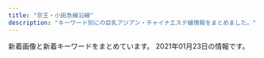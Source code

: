 ```yaml
---
title: "京王・小田急線沿線"
description: "キーワード別にの巨乳アジアン・チャイナエステ嬢情報をまとめました。"
---
```


新着画像と新着キーワードをまとめています。
2021年01月23日の情報です。

<DmmAffiliateIns />
<KeywordTable
  shops={
    [
    {
        "keywords": {
            "86": 4,
            "87": 1,
            "88": 1
        },
        "station": "\u3064\u3064\u3058\u30f6\u4e18\u99c5\u5317\u53e3",
        "name": "\u82b1\u306e\u9999",
        "img_links": [
            "http://relax-esthe.net/img/mx.png",
            "http://relax-esthe.net/img/cg1.jpg",
            "http://relax-esthe.net/img/cg4.jpg",
            "http://relax-esthe.net/img/r1.jpg",
            "http://relax-esthe.net/img/cg7.jpg",
            "http://relax-esthe.net/img/t1.jpg",
            "http://relax-esthe.net/img/rb.png",
            "http://relax-esthe.net/img/t2.jpg",
            "http://relax-esthe.net/img/r2.jpg",
            "http://relax-esthe.net/img/r3.jpg",
            "http://relax-esthe.net/img/t3.jpg",
            "http://relax-esthe.net/img/cg2.jpg",
            "http://relax-esthe.net/img/t4.jpg",
            "http://relax-esthe.net/img/no.png",
            "http://relax-esthe.net/img/cg10.jpg",
            "http://relax-esthe.net/img/cg3.jpg",
            "http://relax-esthe.net/img/t5.jpg",
            "http://relax-esthe.net/img/top.png"
        ],
        "url": "http://relax-esthe.net/"
    },
    {
        "name": "\u308d\u3046\u307e\u3093",
        "keywords": {
            "C": 17
        },
        "url": "http://arm-rlx.com/",
        "img_links": [
            "http://arm-rlx.com/pic/topimg2.jpg",
            "http://arm-rlx.com/pic/topimg3.jpg",
            "http://arm-rlx.com/img/mline.png",
            "http://arm-rlx.com/img/shop/msg04.jpg",
            "http://arm-rlx.com/img/ttl_staff.png",
            "http://arm-rlx.com/img/shop/msg02.jpg",
            "http://arm-rlx.com/staff/saya/01.jpg",
            "http://arm-rlx.com/staff/nana/01.jpg",
            "http://arm-rlx.com/img/ttl_mobile.png",
            "http://arm-rlx.com/staff/riri/01.jpg",
            "http://arm-rlx.com/img/fline.png",
            "http://arm-rlx.com/staff/moe/01mb.jpg",
            "http://arm-rlx.com/staff/saya/01mb.jpg",
            "http://arm-rlx.com/img/shop/msg03.jpg",
            "http://arm-rlx.com/staff/kana/01mb.jpg",
            "http://arm-rlx.com/pic/topimg1.jpg",
            "http://arm-rlx.com/staff/miyuki/01mb.jpg",
            "http://arm-rlx.com/staff/miyuki/01.jpg",
            "http://arm-rlx.com/staff/anna/01.jpg",
            "http://arm-rlx.com/staff/sakura/01.jpg",
            "http://arm-rlx.com/img/shop/msg01.jpg",
            "http://arm-rlx.com/staff/moe/01.jpg",
            "http://arm-rlx.com/i/files/homeimg.jpg",
            "http://arm-rlx.com/staff/kana/01.jpg",
            "http://arm-rlx.com/staff/anna/01mb.jpg",
            "http://arm-rlx.com/staff/nana/01mb.jpg",
            "http://arm-rlx.com/pic/head.jpg",
            "http://arm-rlx.com/staff/riri/01mb.jpg",
            "http://arm-rlx.com/staff/sakura/01mb.jpg"
        ],
        "station": "\u5343\u6b73\u8239\u6a4b\u99c5\u5357\u53e3"
    },
    {
        "name": "kokoro\u306e\u611b",
        "url": "http://kokochi.iest.info/",
        "keywords": {
            "87": 12,
            "85": 48,
            "F": 24,
            "E": 24,
            "90": 12,
            "83": 12,
            "86": 36,
            "82": 12,
            "C": 72
        },
        "station": "\u660e\u5927\u524d\u99c5\u4e2d\u592e\u53e3",
        "img_links": [
            "http://kokochi.iest.info/photos/sites/72/2021/01/2021011420391434.jpeg",
            "http://kokochi.iest.info/photos/sites/72/2020/06/2020060816544311.jpg",
            "http://kokochi.iest.info/photos/sites/72/2021/01/2021010321581378.jpeg",
            "http://kokochi.iest.info/images/staff_bj4.png",
            "http://kokochi.iest.info/images/bian.png",
            "http://kokochi.iest.info/photos/sites/72/2020/06/2020060816282192.jpg",
            "http://kokochi.iest.info/photos/sites/72/2021/01/2021010321541982.jpeg",
            "http://kokochi.iest.info/images/n_bj.jpg",
            "http://kokochi.iest.info/images/ac2.jpg",
            "http://kokochi.iest.info/photos/sites/72/2021/01/2021010321550485.jpeg",
            "http://kokochi.iest.info/images/news_bj3.jpg",
            "http://kokochi.iest.info/images/room1.jpg",
            "http://kokochi.iest.info/photos/sites/72/2020/06/2020060816282379.jpg",
            "http://kokochi.iest.info/photos/sites/72/2021/01/2021010321525992.jpeg",
            "http://kokochi.iest.info/photos/sites/72/2020/06/2020060816282349.jpg",
            "http://kokochi.iest.info/photos/sites/72/2021/01/2021010321581378-e1609730201594.jpeg",
            "http://kokochi.iest.info/images/s_staff.png",
            "http://kokochi.iest.info/images/room2.jpg",
            "http://kokochi.iest.info/images/room4.jpg",
            "http://kokochi.iest.info/photos/sites/72/2020/06/2020060816282543.jpg",
            "http://kokochi.iest.info/images/mobile.jpg",
            "http://kokochi.iest.info/photos/sites/72/2020/11/2020112711440274.jpg",
            "http://kokochi.iest.info/photos/sites/72/2020/06/2020060816282410.jpg",
            "http://kokochi.iest.info/images/s_news.jpg",
            "http://kokochi.iest.info/photos/sites/72/2021/01/2021010321533880.jpeg",
            "http://kokochi.iest.info/photos/sites/72/2020/06/2020060816544392.jpg",
            "http://kokochi.iest.info/images/staff_bj2.png",
            "http://kokochi.iest.info/photos/sites/72/2020/06/2020060816282241.jpg",
            "http://kokochi.iest.info/images/room3.jpg",
            "http://kokochi.iest.info/images/ac1.jpg",
            "http://kokochi.iest.info/images/top.jpg",
            "http://kokochi.iest.info/photos/sites/72/2021/01/2021010321533880-e1609730226107.jpeg"
        ]
    },
    {
        "url": "http://www.iyasi.work/",
        "name": "COCORO",
        "keywords": {},
        "station": "\u8abf\u5e03\u99c5\u6771\u53e3",
        "img_links": [
            "http://www.iyasi.work/images/ac2.png",
            "http://www.iyasi.work/images/int1.png",
            "http://www.iyasi.work/images/ac1.png",
            "http://www.iyasi.work/img/yuri1.jpg",
            "http://www.iyasi.work/images/1.jpg",
            "http://www.iyasi.work/images/ta.jpg",
            "http://www.iyasi.work/images/int2.png",
            "http://www.iyasi.work/images/tel1.png",
            "http://www.iyasi.work/images/news.png",
            "http://www.iyasi.work/img/miyuki1.jpg",
            "http://www.iyasi.work/img/momo1.jpg",
            "http://www.iyasi.work/images/line.png",
            "http://www.iyasi.work/images/mobile.jpg",
            "http://www.iyasi.work/images/3.jpg",
            "http://www.iyasi.work/images/interior_t.jpg",
            "http://www.iyasi.work/images/info.png",
            "http://www.iyasi.work/images/2.jpg",
            "http://www.iyasi.work/images/sys2.png",
            "http://www.iyasi.work/images/sys1.png",
            "http://www.iyasi.work/images/tel.jpg",
            "http://www.iyasi.work/images/tel2.png",
            "http://www.iyasi.work/images/staff_t.jpg"
        ]
    },
    {
        "station": "\u5e9c\u4e2d\u99c5\u5357\u53e3",
        "name": "\u30cb\u30fc\u30cf\u30aa",
        "url": "http://www.niihao.xyz/",
        "keywords": {},
        "img_links": [
            "http://www.niihao.xyz/images/staff/shazhi.jpg",
            "http://www.niihao.xyz/images/staff/meron.jpg",
            "http://www.niihao.xyz/psd/off.jpg",
            "http://www.niihao.xyz/images/index-yume_11.jpg",
            "http://www.niihao.xyz/images/nav/l-nav-_job.jpg",
            "http://www.niihao.xyz/images/lanmu_06.jpg",
            "http://www.niihao.xyz/images/index-yume_04.jpg",
            "http://www.niihao.xyz/images/lanmu_07.jpg",
            "http://www.niihao.xyz/images/lanmu_03.jpg",
            "http://www.niihao.xyz/images/index-yume_02.jpg",
            "http://www.niihao.xyz/images/staff/miki.jpeg",
            "http://www.niihao.xyz/images/4.jpg",
            "http://www.niihao.xyz/images/l-nav-_staff.jpg",
            "http://www.niihao.xyz/images/mimi.jpg",
            "http://www.niihao.xyz/images/staff/remon.jpg"
        ]
    },
    {
        "keywords": {},
        "img_links": [
            "http://hanabi.msa.jp/images/top/top_08.png",
            "http://hanabi.msa.jp/images/top/top_04.jpg",
            "http://hanabi.msa.jp/images/home/top.jpg",
            "http://hanabi.msa.jp/images/top/top_01.jpg",
            "http://hanabi.msa.jp/images/top/top_05.jpg",
            "http://hanabi.msa.jp/images/page_top.png",
            "http://hanabi.msa.jp/images/staff_image/staf_05a.jpg",
            "http://hanabi.msa.jp/images/top/top_03.jpg",
            "http://hanabi.msa.jp/images/top/top_02.jpg",
            "http://hanabi.msa.jp/images/top/top_06.jpg"
        ],
        "name": "\u82b1\u706b",
        "station": "\u72db\u6c5f\u99c5\u5317\u53e3",
        "url": "http://hanabi.msa.jp/"
    },
    {
        "name": "\u30c1\u30e3\u30fc\u30df\u30f3\u30b0",
        "station": "JR\u7a32\u7530\u5824\u99c5",
        "keywords": {},
        "img_links": [
            "http://inadazutsumi.work/images/mobile.jpg",
            "http://inadazutsumi.work/images/g5.jpg",
            "http://inadazutsumi.work/images/top.jpg",
            "http://inadazutsumi.work/images/g4.jpg",
            "http://inadazutsumi.work/images/g2.jpg",
            "http://inadazutsumi.work/images/g3.jpg",
            "http://inadazutsumi.work/images/g0.jpg",
            "http://inadazutsumi.work/images/tel.jpg",
            "http://inadazutsumi.work/images/zi_staff.png",
            "http://inadazutsumi.work/images/g1.jpg"
        ],
        "url": "http://inadazutsumi.work/"
    },
    {
        "name": "Aroma Opa",
        "station": "\u5e9c\u4e2d\u99c5\u5357\u53e3",
        "url": "https://aroma-opa.jpn.cm/",
        "img_links": [
            "https://aroma-opa.jpn.cm/themes/aroma/template/assets/images/tit_news.png",
            "https://aroma-opa.jpn.cm/photos/17/8180/202101/2021011112101285.jpg",
            "https://aroma-opa.jpn.cm/themes/aroma/template/assets/images/btn_side04.png",
            "https://aroma-opa.jpn.cm/themes/aroma/template/assets/images/tit_link.png",
            "https://aroma-opa.jpn.cm/photos/17/8180/202012/2012241539323j7.jpeg",
            "https://aroma-opa.jpn.cm/themes/aroma/template/assets/images/tit_sch.png",
            "https://aroma-opa.jpn.cm/photos/17/8180/202101/202101111210093.jpg",
            "https://aroma-opa.jpn.cm/photos/17/8180/202101/21011921532a520.png",
            "https://aroma-opa.jpn.cm/themes/aroma/template/assets/images/btn_side06.png",
            "https://aroma-opa.jpn.cm/themes/aroma/template/assets/images/btn_side05.png",
            "https://aroma-opa.jpn.cm/photos/17/8180/202101/2021011112100992.jpg",
            "https://aroma-opa.jpn.cm/photos/17/8180/202101/2101192154012b6.png",
            "https://aroma-opa.jpn.cm/photos/17/8180/202101/21010215552j518.jpeg",
            "https://aroma-opa.jpn.cm/photos/17/8180/202101/2021011112101362.jpg",
            "https://aroma-opa.jpn.cm/themes/aroma/template/assets/images/card02.jpg",
            "https://aroma-opa.jpn.cm/themes/aroma/template/assets/images/btn_side02.png",
            "https://aroma-opa.jpn.cm/themes/aroma/template/assets/images/card01.png",
            "https://aroma-opa.jpn.cm/photos/17/8180/202101/210119215302tj.png",
            "https://aroma-opa.jpn.cm/themes/aroma/template/assets/images/btn_side01.png",
            "https://aroma-opa.jpn.cm/photos/17/8180/202101/2021011112101316.jpg",
            "https://aroma-opa.jpn.cm/themes/aroma/template/assets/images/btn_side03.png",
            "https://aroma-opa.jpn.cm/photos/17/8180/202101/2021011112100867.jpg",
            "https://assets.jp-navi.info/images/images/es-thumbnail.png",
            "https://aroma-opa.jpn.cm/themes/aroma/template/assets/images/btn_side07.png",
            "https://aroma-opa.jpn.cm/themes/aroma/template/assets/images/tit_staff.png",
            "https://aroma-opa.jpn.cm/photos/17/8180/202101/2021011112101253.jpg",
            "https://aroma-opa.jpn.cm/photos/17/8180/202101/2101192153415a9.png",
            "https://aroma-opa.jpn.cm/photos/17/8180/202101/202101111210136.jpg",
            "https://assets.jp-navi.info/images/images/nophoto.jpg",
            "https://aroma-opa.jpn.cm/photos/17/8180/202101/2021011112101351.jpg"
        ],
        "keywords": {
            "E": 1,
            "C": 2
        }
    },
    {
        "station": "\u7b39\u585a\u99c5\u5317\u53e3",
        "url": "http://relax-massage.red/",
        "name": "Tiary Spa \uff5e\u30c6\u30a3\u30a2\u30ea\u30fc\u30b9\u30d1\uff5e",
        "keywords": {
            "86": 4,
            "85": 3
        },
        "img_links": [
            "http://relax-massage.red/img/l.jpg",
            "http://relax-massage.red/img/linkt.jpg",
            "http://relax-massage.red/img/f.jpg",
            "http://relax-massage.red/img/cg05.jpg",
            "http://relax-massage.red/img/cg01.jpg",
            "http://relax-massage.red/img/top.jpg",
            "http://relax-massage.red/img/no.png",
            "http://relax-massage.red/img/cg02.jpg",
            "http://relax-massage.red/img/girlst.jpg",
            "http://relax-massage.red/img/cg03.jpg"
        ]
    },
    {
        "url": "http://est-massage.xyz/",
        "keywords": {
            "C": 13,
            "84": 13,
            "E": 7,
            "D": 31,
            "83": 5,
            "85": 13,
            "86": 20,
            "88": 6,
            "87": 3
        },
        "img_links": [
            "http://est-massage.xyz/images/cg152.jpg",
            "http://est-massage.xyz/images/cg011.jpg",
            "http://est-massage.xyz/images/cg082.jpg",
            "http://est-massage.xyz/images/cg102.jpg",
            "http://est-massage.xyz/images/cg052.jpg",
            "http://est-massage.xyz/images/cg181.jpg",
            "http://est-massage.xyz/images/cg161.jpg",
            "http://est-massage.xyz/images/cg01.jpg",
            "http://est-massage.xyz/images/bn01.jpg",
            "http://est-massage.xyz/images/cg06.jpg",
            "http://est-massage.xyz/images/cg031.jpg",
            "http://est-massage.xyz/images/ncg.jpg",
            "http://est-massage.xyz/images/cg15.jpg",
            "http://est-massage.xyz/images/cg182.jpg",
            "http://est-massage.xyz/images/bn03.jpg",
            "http://est-massage.xyz/images/foot_tel.png",
            "http://est-massage.xyz/images/sy1.jpg",
            "http://est-massage.xyz/images/cg11.jpg",
            "http://est-massage.xyz/images/cg08.jpg",
            "http://est-massage.xyz/images/88_31.png",
            "http://est-massage.xyz/images/cg18.jpg",
            "http://est-massage.xyz/images/cg062.jpg",
            "http://est-massage.xyz/images/cg191.jpg",
            "http://est-massage.xyz/images/cg061.jpg",
            "http://est-massage.xyz/images/468_60.png",
            "http://est-massage.xyz/images/cg07.jpg",
            "http://est-massage.xyz/images/head_tell.png",
            "http://est-massage.xyz/images/200_40.png",
            "http://est-massage.xyz/images/cg09.jpg",
            "http://est-massage.xyz/images/cg101.jpg",
            "http://est-massage.xyz/images/bn02.jpg",
            "http://est-massage.xyz/images/side_tel.png",
            "http://est-massage.xyz/images/r3.jpg",
            "http://est-massage.xyz/images/cg12.jpg",
            "http://est-massage.xyz/images/r1.jpg",
            "http://est-massage.xyz/images/cg16.jpg",
            "http://est-massage.xyz/images/cg032.jpg",
            "http://est-massage.xyz/images/cg072.jpg",
            "http://est-massage.xyz/images/cg071.jpg",
            "http://est-massage.xyz/images/cg051.jpg",
            "http://est-massage.xyz/images/cg05.jpg",
            "http://est-massage.xyz/images/cg03.jpg",
            "http://est-massage.xyz/images/cg04.jpg",
            "http://est-massage.xyz/images/cg19.jpg",
            "http://est-massage.xyz/images/head_tell2.png",
            "http://est-massage.xyz/images/250_50.png",
            "http://est-massage.xyz/images/cg022.jpg",
            "http://est-massage.xyz/images/cg151.jpg",
            "http://est-massage.xyz/images/cg021.jpg",
            "http://est-massage.xyz/images/cg081.jpg",
            "http://est-massage.xyz/images/r2.jpg",
            "http://est-massage.xyz/images/sy2.jpg",
            "http://est-massage.xyz/images/cg02.jpg",
            "http://est-massage.xyz/images/cg10.jpg",
            "http://est-massage.xyz/images/cg17.jpg"
        ],
        "station": "\u7b39\u585a\u99c5\u5317\u53e3",
        "name": "Oasis\uff5e\u30aa\u30a2\u30b7\u30b9\uff5e"
    },
    {
        "img_links": [
            "https://fantasy.estjp.info/static/picture/staff002.jpg",
            "https://fantasy.estjp.info/static/picture/staff01.jpg",
            "https://fantasy.estjp.info/static/picture/staff003.jpg"
        ],
        "name": "\u30d5\u30a1\u30f3\u30bf\u30b8\u30fc\u8776",
        "keywords": {
            "88": 3,
            "89": 6,
            "E": 3,
            "D": 6
        },
        "station": "\u5411\u30f6\u4e18\u904a\u5712\u99c5",
        "url": "https://fantasy.estjp.info/"
    },
    {
        "station": "\u767b\u6238\u99c5",
        "keywords": {},
        "img_links": [
            "http://est70.jp/nch/girl/g01.png",
            "http://est70.jp/nch/images/bt4.png",
            "http://est70.jp/nch/images/bt5.png",
            "http://est70.jp/nch/girl/g02.png",
            "http://est70.jp/nch/images/phone.png",
            "http://est70.jp/nch/images/bt1.png",
            "http://est70.jp/nch/images/top.png",
            "http://est70.jp/nch/images/bt2.png",
            "http://est70.jp/nch/images/headp.png",
            "http://est70.jp/nch/images/bt3.png",
            "http://est70.jp/nch/images/bt6.png",
            "http://est70.jp/nch/girl/g04.png",
            "http://est70.jp/nch/girl/g03.png",
            "http://est70.jp/nch/images/footer.png",
            "http://est70.jp/nch/images/facial-massage.png"
        ],
        "name": "N.\u30c1\u30a7\u30ea\u30fc",
        "url": "http://est70.jp/nch/"
    },
    {
        "img_links": [
            "http://hanamizuki.tyo.cm/images/s_news.png",
            "http://hanamizuki.tyo.cm/i/images/room2.jpg",
            "http://hanamizuki.tyo.cm/images/s_staff.png",
            "http://hanamizuki.tyo.cm/images/room3.jpg",
            "http://hanamizuki.tyo.cm/link/walker88.jpg",
            "http://hanamizuki.tyo.cm/i/images/room3.jpg",
            "http://hanamizuki.tyo.cm/link/esthelove88-31.jpg",
            "http://hanamizuki.tyo.cm/images/room4.jpg",
            "http://hanamizuki.tyo.cm/photos/sites/32/2017/12/2017121407030461.jpg",
            "http://hanamizuki.tyo.cm/images/mobile.jpg",
            "http://hanamizuki.tyo.cm/images/news_bj3.png",
            "http://hanamizuki.tyo.cm/link/8831.jpg",
            "http://hanamizuki.tyo.cm/images/room1.jpg",
            "http://hanamizuki.tyo.cm/i/images/room1.jpg",
            "http://menlog.net/link/menlog8831.jpg",
            "http://hanamizuki.tyo.cm/link/88x31b.jpg",
            "http://hanamizuki.tyo.cm/images/top.jpg",
            "http://hanamizuki.tyo.cm/images/bj3.jpg",
            "http://hanamizuki.tyo.cm/images/room2.jpg",
            "http://hanamizuki.tyo.cm/images/s_link.png",
            "http://hanamizuki.tyo.cm/link/e0016.jpg",
            "http://hanamizuki.tyo.cm/photos/sites/32/2016/08/staff4a.jpg",
            "http://hanamizuki.tyo.cm/photos/sites/32/2016/08/staff15.jpg",
            "http://hanamizuki.tyo.cm/photos/sites/32/2019/02/201902151914399.jpg",
            "http://hanamizuki.tyo.cm/photos/sites/32/2018/11/2018110115410796.jpg",
            "http://hanamizuki.tyo.cm/link/massage-de_88_31.jpg",
            "http://hanamizuki.tyo.cm/images/nbj1.png",
            "http://hanamizuki.tyo.cm/photos/sites/32/2020/01/2020013110290975.jpg"
        ],
        "url": "http://hanamizuki.tyo.cm/",
        "keywords": {
            "D": 21,
            "83": 7,
            "C": 27,
            "86": 21
        },
        "station": "\u5e9c\u4e2d\u99c5\u5357\u53e3",
        "name": "\u82b1\u6c34\u6728"
    },
    {
        "img_links": [
            "http://www.fuwa.work/images/sys1.jpg",
            "http://www.fuwa.work/images/sys4.png",
            "http://www.fuwa.work/images/info.png",
            "http://www.fuwa.work/images/int2.png",
            "http://www.fuwa.work/img/mimi1.jpg",
            "http://www.fuwa.work/images/rec.jpg",
            "http://www.fuwa.work/images/news.jpg",
            "http://www.fuwa.work/images/head.jpg",
            "http://www.fuwa.work/img/anata1.jpg",
            "http://www.fuwa.work/images/int1.png",
            "http://www.fuwa.work/staff/mimi.jpg",
            "http://www.fuwa.work/images/line.png",
            "http://www.fuwa.work/images/sys2.jpg",
            "http://www.fuwa.work/staff/nana.jpg",
            "http://www.fuwa.work/img/nana2.jpg",
            "http://www.fuwa.work/images/sys3.jpg",
            "http://www.fuwa.work/staff/moe.jpg",
            "http://www.fuwa.work/img/moe2.jpg",
            "http://www.fuwa.work/images/interior_t.png",
            "http://www.fuwa.work/staff/anata.jpg",
            "http://www.fuwa.work/images/mobile.jpg",
            "http://www.fuwa.work/images/staff_t.png",
            "http://www.fuwa.work/img/moe1.jpg",
            "http://www.fuwa.work/img/nana1.jpg"
        ],
        "keywords": {},
        "name": "Olive \uff5e\u30aa\u30ea\u30fc\u30d6\uff5e",
        "station": "\u5e9c\u4e2d\u99c5\u5317\u53e3",
        "url": "http://www.fuwa.work/"
    },
    {
        "name": "Lotus \uff5e\u30ed\u30fc\u30bf\u30b9\uff5e",
        "url": "https://tama-mensesthe.com/",
        "keywords": {
            "86": 12,
            "87": 12,
            "90": 72,
            "88": 12,
            "92": 24
        },
        "img_links": [
            "https://tama-mensesthe.com/room/3-l.jpg",
            "https://tama-mensesthe.com/2020/10/24/yumi-s1.jpg",
            "https://hamamatsucho-esthe.work/icon/facebook.png",
            "https://tama-mensesthe.com/staff/mirai-s1.jpg",
            "https://tama-mensesthe.com/staff/yumi-l1.jpg",
            "https://tama-mensesthe.com/staff/yumi-s1.jpg",
            "https://tama-mensesthe.com/button/staff.png",
            "https://tama-mensesthe.com/staff/mimi-l1.jpg",
            "https://tama-mensesthe.com/staff/eri-s1.jpg",
            "https://tama-mensesthe.com/room/esthe3.jpg",
            "https://tama-mensesthe.com/staff/mirai-l1.jpg",
            "https://tama-mensesthe.com/staff/nana-l1.jpg",
            "https://tama-mensesthe.com/room/2-l.jpg",
            "https://tama-mensesthe.com/button/blog.png",
            "https://tama-mensesthe.com/images/clear.png",
            "https://tama-mensesthe.com/staff/aya-s1.jpg",
            "https://tama-mensesthe.com/2020/01/15/momo-s1.jpg",
            "https://tama-mensesthe.com/staff/momo-s1.jpg",
            "https://tama-mensesthe.com/menu/staff.png",
            "https://tama-mensesthe.com/button/home.png",
            "https://tama-mensesthe.com/menu/blog.png",
            "https://hamamatsucho-esthe.work/icon/twitter.png",
            "https://hamamatsucho-esthe.work/icon/line.png",
            "https://tama-mensesthe.com/staff/momo-l1.jpg",
            "https://tama-mensesthe.com/room/1-l.jpg",
            "https://tama-mensesthe.com/room/1-s.jpg",
            "https://tama-mensesthe.com/2021/01/06/nana-s1.jpg",
            "https://tama-mensesthe.com/staff/yuyu-s1.jpg",
            "https://tama-mensesthe.com/staff/miki-l1.jpg",
            "https://tama-mensesthe.com/room/4-l.jpg",
            "https://kannai-mensesthe.com/images/footer-l.png",
            "https://tama-mensesthe.com/room/3-s.jpg",
            "https://tama-mensesthe.com/staff/yuri-l1.jpg",
            "https://tama-mensesthe.com/room/2-s.jpg",
            "https://tama-mensesthe.com/room/4-s.jpg",
            "https://tama-mensesthe.com/2020/10/06/mirai-s1.jpg",
            "https://tama-mensesthe.com/room/esthe2.jpg",
            "https://tama-mensesthe.com/images/footer-l.png",
            "https://tama-mensesthe.com/images/main-sp.jpg",
            "https://tama-mensesthe.com/staff/yuyu-l1.jpg",
            "https://tama-mensesthe.com/room/esthe1.jpg",
            "https://tama-mensesthe.com/2020/07/04/eri-s1.jpg",
            "https://tama-mensesthe.com/staff/eri-l1.jpg",
            "https://tama-mensesthe.com/menu/info.png",
            "https://tama-mensesthe.com/2020/10/06/aya-s1.jpg",
            "https://tama-mensesthe.com/2020/11/27/miki-s1.jpg",
            "https://tama-mensesthe.com/staff/mimi-s1.jpg",
            "https://tama-mensesthe.com/2019/12/25/miki-s1.jpg",
            "https://tama-mensesthe.com/images/main1.jpg",
            "https://tama-mensesthe.com/staff/nana-s1.jpg",
            "https://tama-mensesthe.com/staff/miki-s1.jpg",
            "https://kannai-mensesthe.com//images/footer-r.png",
            "https://tama-mensesthe.com/menu/home.png",
            "https://tama-mensesthe.com/staff/coco-s1.jpg",
            "https://tama-mensesthe.com/staff/momo-s2.jpg",
            "https://tama-mensesthe.com/staff/momo-l2.jpg",
            "https://tama-mensesthe.com/link/mens-esthe.png",
            "https://tama-mensesthe.com/staff/coco-l1.jpg",
            "https://tama-mensesthe.com/icon/yelp.png",
            "https://tama-mensesthe.com/staff/aya-l1.jpg",
            "https://tama-mensesthe.com/images/header3.png",
            "https://tama-mensesthe.com//images/footer-r.png",
            "https://tama-mensesthe.com/staff/yuri-s1.jpg",
            "https://tama-mensesthe.com/images/flower.png"
        ],
        "station": "\u8056\u8e5f\u685c\u30f6\u4e18\u99c5\u897f\u53e3"
    },
    {
        "url": "http://xn--vckg5a9gugx77pgi4bmma.xyz/",
        "name": "Impact \uff5e\u30a4\u30f3\u30d1\u30af\u30c8\uff5e",
        "station": "\u4e0b\u9ad8\u4e95\u6238\u99c5\u5317\u53e3",
        "img_links": [
            "http://xn--vckg5a9gugx77pgi4bmma.xyz/image/img4.jpg",
            "http://xn--vckg5a9gugx77pgi4bmma.xyz/image/img3.jpg",
            "http://xn--vckg5a9gugx77pgi4bmma.xyz/image/img2.jpg",
            "http://xn--vckg5a9gugx77pgi4bmma.xyz/image/girl1.jpg",
            "http://xn--vckg5a9gugx77pgi4bmma.xyz/image/girl8.jpg",
            "http://xn--vckg5a9gugx77pgi4bmma.xyz/image/navihiden.png",
            "http://xn--vckg5a9gugx77pgi4bmma.xyz/image/girl3.jpg"
        ],
        "keywords": {}
    },
    {
        "name": "\u685c\u96ea",
        "url": "http://www.sh-sakurayuki.work/",
        "img_links": [
            "http://www.sh-sakurayuki.work/templets/default/picture/rec1.png",
            "http://www.sh-sakurayuki.work/images/r6.jpg",
            "http://www.sh-sakurayuki.work/uploads/191210/1-19121014431SH.jpg",
            "http://www.sh-sakurayuki.work/images/g_04.jpg",
            "http://www.sh-sakurayuki.work/templets/default/picture/interior_t.jpg",
            "http://www.sh-sakurayuki.work/images/r2.jpg",
            "http://www.sh-sakurayuki.work/uploads/191112/1-191112115352496.jpg",
            "http://www.sh-sakurayuki.work/images/r1.jpg",
            "http://www.sh-sakurayuki.work/uploads/200529/1-200529162539293.jpg",
            "http://www.sh-sakurayuki.work/images/g_03.jpg",
            "http://www.sh-sakurayuki.work/images/r5.jpg",
            "http://www.sh-sakurayuki.work/uploads/180620/1-1P62010154K00.png",
            "http://www.sh-sakurayuki.work/templets/default/picture/staff_t.jpg",
            "http://www.sh-sakurayuki.work/uploads/191112/1-19111211540G34.jpg",
            "http://www.sh-sakurayuki.work/uploads/180620/1-1P62010193X63.jpg",
            "http://www.sh-sakurayuki.work/images/g_01.jpg",
            "http://www.sh-sakurayuki.work/images/g_02.jpg",
            "http://www.sh-sakurayuki.work/templets/default/picture/head.jpg",
            "http://www.sh-sakurayuki.work/uploads/180621/1-1P621101232H4.png",
            "http://www.sh-sakurayuki.work/templets/default/picture/news.jpg",
            "http://www.sh-sakurayuki.work/images/g_05.jpg",
            "http://www.sh-sakurayuki.work/uploads/allimg/180620/1-1P6201013133b.jpg"
        ],
        "keywords": {},
        "station": "\u8056\u8e5f\u685c\u30f6\u4e18\u99c5\u6771\u53e3"
    },
    {
        "img_links": [
            "http://est70.xyz/lam/girl/4.jpg",
            "http://est70.xyz/lam/images/button-6.png",
            "http://est70.xyz/lam/girl/g05.png",
            "http://est70.xyz/lam/girl/g04.png",
            "http://est70.xyz/lam/images/button-2.png",
            "http://est70.xyz/lam/images/button-3.png",
            "http://est70.xyz/lam/girl/6.jpg",
            "http://est70.xyz/lam/images/concept.png",
            "http://est70.xyz/lam/girl/5.jpg",
            "http://est70.xyz/lam/images/button-4.png",
            "http://est70.xyz/lam/girl/3.jpg",
            "http://est70.xyz/lam/images/footer.png",
            "http://est70.xyz/lam/images/button-5.png",
            "http://est70.xyz/lam/images/button-1.png",
            "http://est70.xyz/lam/images/tt.png",
            "http://est70.xyz/lam/girl/g06.png",
            "http://est70.xyz/lam/images/tel-bar.png",
            "http://est70.xyz/lam/girl/g03.png"
        ],
        "url": "http://est70.xyz/lam/",
        "name": "Look at me",
        "keywords": {},
        "station": "\u7a32\u7530\u5824\u99c5"
    },
    {
        "keywords": {
            "88": 1,
            "E": 1,
            "C": 15,
            "86": 1,
            "D": 1
        },
        "img_links": [
            "http://nadeshiko.a2.reraku.work/upload/sites/18/2019/04/201904261003517-279x371.jpg",
            "http://nadeshiko.a2.reraku.work/upload/sites/18/2018/12/2018122604542878-279x371.jpg",
            "http://www.nadeshikotamacenter.com/images/s_news.jpg",
            "http://nadeshiko.a2.reraku.work/upload/sites/18/2018/03/2018032602032629-279x371.jpg",
            "http://www.nadeshikotamacenter.com/images/190524.jpg",
            "http://www.nadeshikotamacenter.com/images/s_staff.jpg",
            "http://nadeshiko.a2.reraku.work/upload/sites/18/2018/08/2018082903415199.jpg",
            "http://www.nadeshikotamacenter.com/images/top.jpg",
            "http://www.nadeshikotamacenter.com/images/mobile.jpg",
            "http://nadeshiko.a2.reraku.work/upload/sites/18/2018/03/2018032602021548.jpg",
            "http://www.nadeshikotamacenter.com/images/s_link.jpg",
            "http://nadeshiko.a2.reraku.work/upload/sites/18/2018/03/201803260200152-279x371.jpg",
            "http://nadeshiko.a2.reraku.work/upload/sites/18/2018/03/2018032602024887-279x371.jpg"
        ],
        "url": "http://www.nadeshikotamacenter.com/",
        "station": "\u591a\u6469\u30bb\u30f3\u30bf\u30fc\u99c5\u6771\u53e3",
        "name": "\u306a\u3067\u3057\u3053"
    },
    {
        "img_links": [
            "http://www.chiretuyiabo.xyz/uploads/201116/1-2011160926104Z.jpg",
            "http://www.chiretuyiabo.xyz/uploads/200706/1-200F6153052L7.jpg",
            "http://www.chiretuyiabo.xyz/uploads/allimg/201124/1-201124091002.jpg",
            "http://www.chiretuyiabo.xyz/webstyle/rsubt6.png",
            "http://www.chiretuyiabo.xyz/webstyle/rsubt1.png",
            "http://www.chiretuyiabo.xyz/webstyle/m6.jpg",
            "http://www.chiretuyiabo.xyz/webstyle/rsubt4.png",
            "http://www.chiretuyiabo.xyz/uploads/210115/1-21011511141CY.jpg",
            "http://www.chiretuyiabo.xyz/webstyle/m2.jpg",
            "http://www.chiretuyiabo.xyz/webstyle/m1.jpg",
            "http://www.chiretuyiabo.xyz/webstyle/tel2.png",
            "http://www.chiretuyiabo.xyz/uploads/201116/1-201116092320547.jpg",
            "http://www.chiretuyiabo.xyz/uploads/210115/1-210115111154J0.jpg",
            "http://www.chiretuyiabo.xyz/webstyle/slider-img001.jpg",
            "http://www.chiretuyiabo.xyz/uploads/201116/1-201116092F09D.jpg",
            "http://www.chiretuyiabo.xyz/webstyle/rsubt5.png",
            "http://www.chiretuyiabo.xyz/uploads/201116/1-201116092H2128.jpg",
            "http://www.chiretuyiabo.xyz/uploads/210115/1-21011511145KM.jpg",
            "http://www.chiretuyiabo.xyz/uploads/210115/1-210115111210154.jpg",
            "http://www.chiretuyiabo.xyz/uploads/210115/1-210115112K52S.jpg",
            "http://www.chiretuyiabo.xyz/webstyle/rsubt3.png",
            "http://www.chiretuyiabo.xyz/webstyle/rsubt7.png",
            "http://www.chiretuyiabo.xyz/webstyle/m4.jpg",
            "http://www.chiretuyiabo.xyz/webstyle/rsubt2.png",
            "http://www.chiretuyiabo.xyz/uploads/201116/1-201116092632O1.jpg",
            "http://www.chiretuyiabo.xyz/uploads/210115/1-21011511143V36.jpg",
            "http://www.chiretuyiabo.xyz/uploads/allimg/201105/1-201105125636.jpg"
        ],
        "url": "http://www.chiretuyiabo.xyz/",
        "station": "JR\u7a32\u7530\u5824\u99c5",
        "name": "Honey \uff5e\u30cf\u30cb\u30fc\uff5e",
        "keywords": {
            "\u4e73": 2
        }
    },
    {
        "url": "http://www.fuafua.info/",
        "name": "\u5b89\u5fc3\u5802",
        "img_links": [
            "http://www.fuafua.info/images/yu.jpg",
            "http://www.fuafua.info/images/r01.jpg",
            "http://www.fuafua.info/images/maga.png",
            "http://www.fuafua.info/images/yuka.jpg",
            "http://www.fuafua.info/images/r02.jpg",
            "http://www.fuafua.info/images/ss.jpg",
            "http://www.fuafua.info/images/r03.jpg",
            "http://www.fuafua.info/images/mihao.jpg",
            "http://www.fuafua.info/images/aym.jpg",
            "http://www.fuafua.info/images/m1.jpg",
            "http://www.fuafua.info/images/w-4.jpg",
            "http://www.fuafua.info/images/m2.jpg",
            "http://www.fuafua.info/images/w-2.jpg",
            "http://www.fuafua.info/images/mobile.jpg",
            "http://www.fuafua.info/images/tstaff.jpg",
            "http://www.fuafua.info/images/s4.jpg"
        ],
        "station": "\u8abf\u5e03\u99c5\u5317\u53e3",
        "keywords": {}
    },
    {
        "img_links": [
            "http://ruby.iest.info/images/service.jpg",
            "http://ruby.iest.info/images/nei_bj1.png",
            "http://ruby.iest.info/photos/sites/8/2021/01/2021012215132922.jpg",
            "http://ruby.iest.info/photos/sites/8/2021/01/2021011916294226.jpg",
            "http://ruby.iest.info/images/mobile.jpg",
            "http://ruby.iest.info/images/news.png",
            "http://ruby.iest.info/images/s_staff.png",
            "http://ruby.iest.info/photos/sites/8/2020/11/2020112715342311.jpg",
            "http://ruby.iest.info/images/top.jpg",
            "http://ruby.iest.info/images/bian.jpg"
        ],
        "keywords": {
            "D": 12,
            "C": 10,
            "86": 8,
            "88": 4
        },
        "name": "Ruby\u30fb\u30eb\u30d3\u30fc",
        "station": "\u767b\u6238\u99c5\u751f\u7530\u7dd1\u5730\u53e3",
        "url": "http://ruby.iest.info/"
    },
    {
        "station": "\u5343\u6b73\u70cf\u5c71\u99c5\u5317\u53e3",
        "img_links": [
            "http://www.vivi.esjp.site/images/bj3.png",
            "http://www.vivi.esjp.site/files/016.jpg",
            "http://www.vivi.esjp.site/files/021-02.jpg",
            "http://www.vivi.esjp.site/images/shop/shop02.jpg",
            "http://www.vivi.esjp.site/files/019.jpg",
            "http://www.vivi.esjp.site/images/top_sche.png",
            "http://www.vivi.esjp.site/files/017.jpg",
            "http://www.vivi.esjp.site/images/girl-z2.jpg",
            "http://www.vivi.esjp.site/files/006-02.jpg",
            "http://www.vivi.esjp.site/files/015.jpg",
            "http://www.vivi.esjp.site/files/001.jpg",
            "http://www.vivi.esjp.site/files/003-02.jpg",
            "http://www.vivi.esjp.site/images/shop/shop03.jpg",
            "http://www.vivi.esjp.site/files/020.jpg",
            "http://www.vivi.esjp.site/files/008-02.jpg",
            "http://www.vivi.esjp.site/files/008.jpg",
            "http://www.vivi.esjp.site/files/007-02.jpg",
            "http://www.vivi.esjp.site/files/022.jpg",
            "http://www.vivi.esjp.site/files/004-02.jpg",
            "http://www.vivi.esjp.site/images/staff_line.png",
            "http://www.vivi.esjp.site/images/mobile.jpg",
            "http://www.vivi.esjp.site/files/004.jpg",
            "http://www.vivi.esjp.site/files/009.jpg",
            "http://www.vivi.esjp.site/images/shop/shop01.jpg",
            "http://www.vivi.esjp.site/files/017-02.jpg",
            "http://www.vivi.esjp.site/files/009-02.jpg",
            "http://www.vivi.esjp.site/images/shop/shop04.jpg",
            "http://www.vivi.esjp.site/files/001-02.jpg",
            "http://www.vivi.esjp.site/files/002-02.jpg",
            "http://www.vivi.esjp.site/files/010.jpg",
            "http://www.vivi.esjp.site/files/007.jpg",
            "http://www.vivi.esjp.site/files/014-02.jpg",
            "http://www.vivi.esjp.site/files/018-02.jpg",
            "http://www.vivi.esjp.site/images/top.png",
            "http://www.vivi.esjp.site/files/022-02.jpg",
            "http://www.vivi.esjp.site/files/019-02.jpg",
            "http://www.vivi.esjp.site/files/020-02.jpg",
            "http://www.vivi.esjp.site/files/011.jpg",
            "http://www.vivi.esjp.site/images/girl-z1.jpg",
            "http://www.vivi.esjp.site/files/014.jpg",
            "http://www.vivi.esjp.site/files/011-02.jpg",
            "http://www.vivi.esjp.site/files/016-02.jpg",
            "http://www.vivi.esjp.site/files/013.jpg",
            "http://www.vivi.esjp.site/files/013-02.jpg",
            "http://www.vivi.esjp.site/files/006.jpg",
            "http://www.vivi.esjp.site/files/002.jpg",
            "http://www.vivi.esjp.site/images/link_line.png",
            "http://www.vivi.esjp.site/files/018.jpg",
            "http://www.vivi.esjp.site/files/003.jpg",
            "http://www.vivi.esjp.site/files/021.jpg",
            "http://www.vivi.esjp.site/files/015-02.jpg",
            "http://www.vivi.esjp.site/files/010-02.jpg"
        ],
        "url": "http://www.vivi.esjp.site/",
        "name": "ViVi",
        "keywords": {
            "88": 2,
            "D": 18,
            "86": 3,
            "87": 15,
            "C": 2
        }
    },
    {
        "keywords": {
            "C": 4,
            "\u30bb\u30af\u30b7\u30fc": 1,
            "\u4e73": 1,
            "E": 5,
            "D": 7
        },
        "img_links": [
            "https://dear.ests.jp/photos/sites/49/2020/11/2020111212311933.jpeg",
            "https://dear.ests.jp/photos/sites/49/2020/08/2020081622564830.jpeg",
            "https://dear.ests.jp/images/amore.jpg",
            "https://dear.ests.jp/photos/sites/49/2021/01/202101140011249.jpeg",
            "https://dear.ests.jp/photos/sites/49/2021/01/2021011617344787.jpeg",
            "https://dear.ests.jp/images/s_link.jpg",
            "https://dear.ests.jp/photos/sites/49/2020/12/2020122216290668.jpeg",
            "https://dear.ests.jp/photos/sites/49/2020/09/2020092114261518.jpeg",
            "https://dear.ests.jp/images/s_info.jpg",
            "https://esta-kanto.com/img/kanto/esta-200_40.jpg",
            "https://dear.ests.jp/photos/sites/49/2021/01/202101140010558.jpeg",
            "https://dear.ests.jp/photos/sites/49/2020/12/2020122723283372.jpeg",
            "https://dear.ests.jp/images/top.jpg",
            "https://dear.ests.jp/images/paypay.jpg",
            "https://dear.ests.jp/images/link2.jpg",
            "https://dear.ests.jp/images/s_staff.jpg",
            "https://dear.ests.jp/photos/sites/49/2020/12/2020122723322384.jpeg",
            "https://dear.ests.jp/photos/sites/49/2020/11/2020112418464445.jpeg",
            "https://dear.ests.jp/photos/sites/49/2020/12/2020121118111051.jpeg",
            "https://dear.ests.jp/images/info2.jpg",
            "https://dear.ests.jp/photos/sites/49/2020/11/2020112716152851.jpeg",
            "https://dear.ests.jp/images/bj1.jpg",
            "https://dear.ests.jp/photos/sites/49/2020/08/2020080911335048.jpeg",
            "https://dear.ests.jp/images/member.jpg",
            "https://dear.ests.jp/photos/sites/49/2020/11/202011232237522.jpeg",
            "https://dear.ests.jp/photos/sites/49/2020/10/2020102923214596.jpeg",
            "https://dear.ests.jp/images/bj3.jpg",
            "https://dear.ests.jp/photos/sites/49/2020/10/2020102600221155.jpeg",
            "https://dear.ests.jp/images/1.jpg",
            "https://dear.ests.jp/photos/sites/49/2020/08/2020080911340839.jpeg",
            "https://dear.ests.jp/photos/sites/49/2020/09/2020092513482148.jpeg"
        ],
        "name": "Dear",
        "station": "\u5e9c\u4e2d\u99c5",
        "url": "https://dear.ests.jp/"
    },
    {
        "img_links": [
            "http://bluemoon.ests.jp/photos/sites/44/2018/12/2018121908592131.jpg",
            "http://bluemoon.ests.jp/images/mobile.jpg",
            "http://bluemoon.ests.jp/images/s1.jpg",
            "http://bluemoon.ests.jp/photos/sites/44/2018/12/201812190859037.jpg",
            "http://bluemoon.ests.jp/photos/sites/44/2018/12/2018121908583396.jpg",
            "http://bluemoon.ests.jp/images/s3.jpg",
            "http://bluemoon.ests.jp/photos/sites/44/2018/12/2018121908575329.jpg",
            "http://bluemoon.ests.jp/images/s_news1.jpg",
            "http://bluemoon.ests.jp/images/end.png",
            "http://bluemoon.ests.jp/images/pick.png",
            "http://bluemoon.ests.jp/images/top.png",
            "http://bluemoon.ests.jp/images/s_link.png",
            "http://bluemoon.ests.jp/images/s_news.jpg",
            "http://bluemoon.ests.jp/images/s_staff.png",
            "http://bluemoon.ests.jp/images/info.jpg"
        ],
        "url": "http://bluemoon.ests.jp/",
        "keywords": {
            "86": 5,
            "89": 5,
            "88": 10
        },
        "station": "\u8abf\u5e03\u99c5\u6771\u53e3",
        "name": "Blue Moon"
    },
    {
        "keywords": {},
        "img_links": [
            "http://www.yuyurando.xyz/images/staff/2.jpg",
            "http://www.yuyurando.xyz/images/staff/4.jpg",
            "http://www.yuyurando.xyz/images/index-yuyu_05.jpg",
            "http://www.yuyurando.xyz/images/index-yuyu_12.jpg",
            "http://www.yuyurando.xyz/images/staff/nana2.jpg",
            "http://www.yuyurando.xyz/images/index-yuyu_03.jpg",
            "http://www.yuyurando.xyz/images/staff/momo.jpg",
            "http://www.yuyurando.xyz/images/staff/3.jpg",
            "http://www.yuyurando.xyz/images/index-otona_20.jpg",
            "http://www.yuyurando.xyz/images/lanmu/lanmu-staff.jpg",
            "http://www.yuyurando.xyz/images/staff/rei.jpg",
            "http://www.yuyurando.xyz/images/index-yuyu_20.jpg",
            "http://www.yuyurando.xyz/images/lanmu/lanmu-sys.jpg",
            "http://www.yuyurando.xyz/images/shop/527385908605281370.jpg",
            "http://www.yuyurando.xyz/images/staff/1.jpg",
            "http://www.yuyurando.xyz/images/index-yuyu_17.jpg",
            "http://www.yuyurando.xyz/images/index-yuyu_09.jpg"
        ],
        "station": "\u8056\u8e5f\u685c\u30f6\u4e18\u99c5\u6771\u53e3",
        "name": "\u60a0\u3005\u30e9\u30f3\u30c9",
        "url": "http://www.yuyurando.xyz/"
    },
    {
        "img_links": [
            "http://cinderella-princess.net/images/staff0.jpg",
            "http://cinderella-princess.net/images/nei_bj2.jpg",
            "http://cinderella-princess.net/images/staff4.jpg",
            "http://cinderella-princess.net/images/movie.jpg",
            "http://cinderella-princess.net/images/s_news.jpg",
            "http://cinderella-princess.net/images/staff3.jpg",
            "http://cinderella-princess.net/images/girl-z1.jpg",
            "http://cinderella-princess.net/images/staff1.jpg",
            "http://cinderella-princess.net/images/room3.jpg",
            "http://cinderella-princess.net/images/tel.jpg",
            "http://cinderella-princess.net/images/s_staff.jpg",
            "http://cinderella-princess.net/images/room4.jpg",
            "http://cinderella-princess.net/images/staff2.jpg",
            "http://cinderella-princess.net/images/s_chedule.jpg",
            "http://cinderella-princess.net/images/room2.jpg",
            "http://cinderella-princess.net/images/s_link.jpg",
            "http://cinderella-princess.net/images/girl-z2.jpg",
            "http://cinderella-princess.net/links/esthe-summit.jpg",
            "http://cinderella-princess.net/images/mobile.jpg",
            "http://cinderella-princess.net/images/room1.jpg"
        ],
        "station": "\u767e\u5408\u30f6\u4e18\u99c5\u5317\u53e3",
        "url": "http://cinderella-princess.net",
        "keywords": {
            "C": 23,
            "86": 10
        },
        "name": "\u30ea\u30e9\u30af\u30bc\u30fc\u30b7\u30e7\u30f3\u6075"
    },
    {
        "keywords": {
            "C": 15
        },
        "station": "\u5e61\u30f6\u8c37\u99c5\u5317\u53e3",
        "name": "\u30a8\u30fc\u30b2\u6d77",
        "img_links": [
            "http://hatagayalovelove.me/img/ttl_recbnr.png",
            "http://hatagayalovelove.me/staff/momo/01.jpg",
            "http://hatagayalovelove.me/img/access/address.png",
            "http://hatagayalovelove.me/staff/aya/01.jpg",
            "http://hatagayalovelove.me/staff/rina/01mb.jpg",
            "http://hatagayalovelove.me/staff/haruka/01mb.jpg",
            "http://hatagayalovelove.me/staff/momo/01mb.jpg",
            "http://hatagayalovelove.me/staff/rina/01.jpg",
            "http://hatagayalovelove.me/img/ttl_staff.png",
            "http://hatagayalovelove.me/staff/sakura/01.jpg",
            "http://hatagayalovelove.me/staff/sakura/01mb.jpg",
            "http://hatagayalovelove.me/pic/campaign.png",
            "http://hatagayalovelove.me/pic/head.png",
            "http://hatagayalovelove.me/staff/haruka/01.jpg",
            "http://hatagayalovelove.me/img/ttl_mobile.png",
            "http://hatagayalovelove.me/staff/aya/01mb.jpg",
            "http://hatagayalovelove.me/staff/miharu/01.jpg",
            "http://hatagayalovelove.me/i/files/homeimg.jpg",
            "http://hatagayalovelove.me/staff/miharu/01mb.jpg"
        ],
        "url": "http://hatagayalovelove.me/"
    },
    {
        "name": "\u6f64\u5712",
        "img_links": [
            "http://www.kousei-jyunen.com/flash.jpg",
            "http://www.kousei-jyunen.com/images/top-1_02.jpg",
            "http://www.kousei-jyunen.com/images/top-1_05.jpg",
            "http://www.kousei-jyunen.com/images/top-ib.jpg",
            "http://www.kousei-jyunen.com/images/top-munu-2_04.jpg",
            "http://www.kousei-jyunen.com/images/top-munu-1_03.jpg",
            "http://www.kousei-jyunen.com/images/top-munu-2_03.jpg",
            "http://www.kousei-jyunen.com/images/sys.jpg",
            "http://www.kousei-jyunen.com/images/top-munu-2_01.jpg",
            "http://www.kousei-jyunen.com/images/top-1_03.jpg",
            "http://www.kousei-jyunen.com/images/top-munu-1_05.jpg",
            "http://www.kousei-jyunen.com/images/top-1_01.jpg",
            "http://www.kousei-jyunen.com/images/index_qr.jpg",
            "http://www.kousei-jyunen.com/images/news.jpg",
            "http://www.kousei-jyunen.com/images/top-1_04.jpg",
            "http://www.kousei-jyunen.com/images/top-munu-2_05.jpg",
            "http://www.kousei-jyunen.com/images/top-munu-1_04.jpg",
            "http://www.kousei-jyunen.com/images/top-munu-2_02.jpg",
            "http://www.kousei-jyunen.com/images/staff.jpg",
            "http://www.kousei-jyunen.com/images/top-munu-1_02.jpg",
            "http://www.kousei-jyunen.com/images/sta.jpg",
            "http://www.kousei-jyunen.com/images/top-munu-1_01.jpg",
            "http://www.kousei-jyunen.com/images/info.jpg"
        ],
        "keywords": {},
        "url": "http://www.kousei-jyunen.com/",
        "station": "\u6210\u57ce\u5b66\u5712\u524d\u99c5"
    },
    {
        "name": "\u685c",
        "img_links": [
            "http://www.mojitojd.xyz/style/sw_home.png",
            "http://www.mojitojd.xyz/style/mainvisual_02.jpg",
            "http://www.mojitojd.xyz/uploads/201226/1-201226112111454.jpg",
            "http://www.mojitojd.xyz/style/icon_ranking_01.png",
            "http://www.mojitojd.xyz/uploads/201226/1-201226111H3126.jpg",
            "http://www.mojitojd.xyz/style/trigger.jpg",
            "http://www.mojitojd.xyz/uploads/allimg/200930/1-200930094039.jpg",
            "http://www.mojitojd.xyz/style/mainvisual_01_s.jpg",
            "http://www.mojitojd.xyz/uploads/201226/1-201226111Q3228.jpg",
            "http://www.mojitojd.xyz/style/mainvisual_01.jpg",
            "http://www.mojitojd.xyz/uploads/201226/1-2012261A316447.jpg",
            "http://www.mojitojd.xyz/style/bottom_therapist.jpg",
            "http://www.mojitojd.xyz/style/icon_new.png",
            "http://www.mojitojd.xyz/uploads/allimg/201229/1-2012291A143.jpg",
            "http://www.mojitojd.xyz/uploads/201226/1-20122611191Q05.jpg",
            "http://www.mojitojd.xyz/style/head_interior.jpg",
            "http://www.mojitojd.xyz/uploads/allimg/200930/1-200930094059.jpg",
            "http://www.mojitojd.xyz/uploads/201226/1-2012261120423N.jpg",
            "http://www.mojitojd.xyz/uploads/201226/1-201226112001463.jpg",
            "http://www.mojitojd.xyz/style/mainvisual_02_s.jpg",
            "http://www.mojitojd.xyz/uploads/201226/1-201226111JU10.jpg",
            "http://www.mojitojd.xyz/uploads/allimg/200930/1-200930094123.jpg",
            "http://www.mojitojd.xyz/uploads/201229/1-2012291649129B.jpg",
            "http://www.mojitojd.xyz/style/sw_tel.png",
            "http://www.mojitojd.xyz/style/head_therapist.jpg",
            "http://www.mojitojd.xyz/uploads/201226/1-201226111010B0.jpg"
        ],
        "keywords": {
            "90": 6,
            "D": 24,
            "84": 8,
            "C": 8,
            "86": 12
        },
        "url": "http://www.mojitojd.xyz/",
        "station": "\u8abf\u5e03\u99c5\u6771\u53e3"
    },
    {
        "img_links": [
            "https://s-botan.tokyo/wp-content/themes/este/img/4.jpg",
            "https://s-botan.tokyo/wp-content/uploads/2020/02/16botan.jpg",
            "https://s-botan.tokyo/wp-content/themes/este/img/top-img02.png",
            "https://s-botan.tokyo/wp-content/uploads/2020/02/12botan.jpg",
            "https://s-botan.tokyo/wp-content/uploads/2020/02/9botan.jpg",
            "https://s-botan.tokyo/wp-content/themes/este/img/2.jpg",
            "https://s-botan.tokyo/wp-content/themes/este/img/1.jpg",
            "https://s-botan.tokyo/wp-content/themes/este/img/top-img01.png",
            "https://s-botan.tokyo/wp-content/themes/este/img/3.jpg",
            "https://s-botan.tokyo/wp-content/uploads/2020/02/15botan.jpg",
            "https://s-botan.tokyo/wp-content/uploads/2020/02/5botan.jpg",
            "https://s-botan.tokyo/wp-content/themes/este/img/top-img01b.png",
            "https://s-botan.tokyo/wp-content/uploads/2020/02/13botan.jpg",
            "https://s-botan.tokyo/wp-content/themes/este/img/top-img01a.png",
            "https://s-botan.tokyo/wp-content/themes/este/img/top-img05.png",
            "https://s-botan.tokyo/wp-content/themes/este/img/call.png",
            "https://s-botan.tokyo/wp-content/themes/este/img/tel_header.png",
            "https://s-botan.tokyo/wp-content/uploads/2020/02/14botan.jpg",
            "https://s-botan.tokyo/wp-content/uploads/2020/02/11botan.jpg",
            "https://s-botan.tokyo/wp-content/themes/este/img/tel_footer.png",
            "https://s-botan.tokyo/wp-content/uploads/2020/02/1botan.jpg"
        ],
        "station": "\u6210\u57ce\u5b66\u5712\u524d\u99c5",
        "url": "https://s-botan.tokyo/",
        "keywords": {
            "E": 3,
            "C": 9,
            "D": 15
        },
        "name": "\u30dc\u30bf\u30f3"
    },
    {
        "url": "http://sakura.iest.jp",
        "keywords": {
            "83": 3,
            "86": 6,
            "84": 3,
            "85": 3
        },
        "img_links": [
            "http://sakura.iest.jp/images/s_info.png",
            "http://sakura.iest.jp/images/staff_bj1.png",
            "http://sakura.iest.jp/images/top2.jpg",
            "http://sakura.iest.jp/images/ser1.jpg",
            "http://sakura.iest.jp/images/staff_01.jpg",
            "http://sakura.iest.jp/images/1.jpg",
            "http://sakura.iest.jp/layer/images/top/top_02.jpg",
            "http://sakura.iest.jp/layer/images/top.jpg",
            "http://sakura.iest.jp/images/ser2.jpg",
            "http://sakura.iest.jp/layer/images/top/top_06.jpg",
            "http://sakura.iest.jp/images/wenzi-staff.png",
            "http://sakura.iest.jp/images/ser3.jpg",
            "http://sakura.iest.jp/images/info.png",
            "http://sakura.iest.jp/images/s_service.png",
            "http://sakura.iest.jp/images/staff_06.jpg",
            "http://sakura.iest.jp/images/top1.jpg",
            "http://sakura.iest.jp/images/staff_04.jpg",
            "http://sakura.iest.jp/layer/images/top/top_03.jpg",
            "http://sakura.iest.jp/layer/images/top/top_04.jpg",
            "http://sakura.iest.jp/layer/images/top/top_01.jpg",
            "http://sakura.iest.jp/layer/images/top/top_08.png",
            "http://sakura.iest.jp/images/ser4.jpg",
            "http://sakura.iest.jp/images/staff_bj4.png",
            "http://sakura.iest.jp/layer/images/top/top_05.jpg",
            "http://sakura.iest.jp/images/staff_02.jpg",
            "http://sakura.iest.jp/images/staff_03.jpg"
        ],
        "station": "\u5343\u6b73\u70cf\u5c71\u99c5\u5357\u53e3",
        "name": "\u685c -\u30b5\u30af\u30e9-"
    },
    {
        "name": "\u624b\u3082\u307f",
        "img_links": [
            "http://noborito-es.xyz/images/info.png",
            "http://noborito-es.xyz/images/down.png",
            "http://noborito-es.xyz/images/g1.jpg",
            "http://noborito-es.xyz/images/01.jpg",
            "http://noborito-es.xyz/images/flash1.jpg",
            "http://noborito-es.xyz/images/g2.jpg",
            "http://noborito-es.xyz/images/g5.jpg",
            "http://noborito-es.xyz/images/zi_staff.png",
            "http://noborito-es.xyz/images/kana.jpg",
            "http://noborito-es.xyz/images/g4.jpg",
            "http://noborito-es.xyz/images/flash2.jpg",
            "http://noborito-es.xyz/images/02.jpg",
            "http://noborito-es.xyz/images/up.png",
            "http://noborito-es.xyz/images/g0.jpg",
            "http://noborito-es.xyz/images/04.jpg",
            "http://noborito-es.xyz/images/g7.jpg",
            "http://noborito-es.xyz/images/g3.jpg",
            "http://noborito-es.xyz/images/g6.jpg",
            "http://noborito-es.xyz/images/mobile.png"
        ],
        "url": "http://noborito-es.xyz/",
        "station": "JR\u7a32\u7530\u5824\u99c5\u5357\u53e3",
        "keywords": {}
    },
    {
        "keywords": {
            "86": 3,
            "D": 3
        },
        "name": "\u5065\u5eb7\u697d",
        "url": "http://www.mens-chitose.com/",
        "station": "\u5343\u6b73\u8239\u6a4b\u99c5\u5317\u53e3",
        "img_links": [
            "http://www.mens-chitose.com/files/011.jpg",
            "http://www.mens-chitose.com/images/coverParts.png",
            "http://www.mens-chitose.com/images/attention.png",
            "http://www.mens-chitose.com/images/infoSlide01.jpg",
            "http://www.mens-chitose.com/files/013.jpg",
            "http://www.mens-chitose.com/images/concept.jpg",
            "http://www.mens-chitose.com/files/001.jpg",
            "http://www.mens-chitose.com/images/info.jpg"
        ]
    },
    {
        "url": "http://space.iyasi.me/",
        "station": "\u8056\u8e5f\u685c\u30f6\u4e18\u99c5\u6771\u53e3",
        "img_links": [
            "http://space.iyasi.me/images/staff17a.jpg",
            "http://space.iyasi.me/images/info.png",
            "http://space.iyasi.me/images/staff_bj4.png",
            "http://space.iyasi.me/layer/images/top/top_06.jpg",
            "http://space.iyasi.me/images/staff18a.jpg",
            "http://space.iyasi.me/images/ser3.jpg",
            "http://space.iyasi.me/images/ser2.jpg",
            "http://space.iyasi.me/images/staff1.jpg",
            "http://space.iyasi.me/layer/images/top/top_02.jpg",
            "http://space.iyasi.me/images/s_service.png",
            "http://space.iyasi.me/images/s_info.png",
            "http://space.iyasi.me/images/top1.jpg",
            "http://space.iyasi.me/images/staff7.jpg",
            "http://space.iyasi.me/images/staff16b.jpg",
            "http://space.iyasi.me/layer/images/top/top_04.jpg",
            "http://space.iyasi.me/images/wenzi-staff.png",
            "http://space.iyasi.me/images/staff1a.jpg",
            "http://space.iyasi.me/layer/images/top/top_01.jpg",
            "http://space.iyasi.me/images/top2.jpg",
            "http://space.iyasi.me/layer/images/top/top_05.jpg",
            "http://space.iyasi.me/layer/images/top/top_08.png",
            "http://space.iyasi.me/layer/images/top/top_03.jpg",
            "http://space.iyasi.me/images/staff_bj1.png",
            "http://space.iyasi.me/images/staff16a.jpg",
            "http://space.iyasi.me/layer/images/top.jpg",
            "http://space.iyasi.me/images/ser1.jpg",
            "http://space.iyasi.me/images/1.jpg",
            "http://space.iyasi.me/images/ser4.jpg",
            "http://space.iyasi.me/images/staff13a.jpg"
        ],
        "name": "\u7652\u3057\u7a7a\u9593",
        "keywords": {
            "86": 1,
            "83": 3,
            "88": 3,
            "84": 6,
            "85": 3
        }
    },
    {
        "img_links": [
            "http://www.iyashikukan.xyz/images/lanmu-t-st.jpg",
            "http://www.iyashikukan.xyz/images/index-rin_04.jpg",
            "http://www.iyashikukan.xyz/images/top/top-foot_03.png",
            "http://www.iyashikukan.xyz/images/staff/10/2.jpg",
            "http://www.iyashikukan.xyz/images/top/t3.jpg",
            "http://www.iyashikukan.xyz/images/index-rin_16.jpg",
            "http://www.iyashikukan.xyz/images/top/top-foot_04.png",
            "http://www.iyashikukan.xyz/images/staff/10/mimi.jpg",
            "http://www.iyashikukan.xyz/images/nav/nav-t-sys.jpg",
            "http://www.iyashikukan.xyz/images/staff/10/sayaka22.jpg",
            "http://www.iyashikukan.xyz/images/staff/10/nana.jpg",
            "http://www.iyashikukan.xyz/images/index-rin_20.jpg",
            "http://www.iyashikukan.xyz/images/index-rin_14.jpg",
            "http://www.iyashikukan.xyz/images/top/t3.png",
            "http://www.iyashikukan.xyz/images/staff/10/satomi.jpg",
            "http://www.iyashikukan.xyz/images/lanmu-t-st2.jpg",
            "http://www.iyashikukan.xyz/images/nav/nav-t-job.jpg",
            "http://www.iyashikukan.xyz/images/index-rin_02.jpg",
            "http://www.iyashikukan.xyz/images/top/t2.jpg",
            "http://www.iyashikukan.xyz/images/top/top-foot_05.png",
            "http://www.iyashikukan.xyz/images/staff/10/1.jpg",
            "http://www.iyashikukan.xyz/images/staff/9/39-02a.jpg",
            "http://www.iyashikukan.xyz/images/shop/r5.jpg"
        ],
        "station": "\u5343\u6b73\u70cf\u5c71\u99c5\u5317\u53e3",
        "keywords": {},
        "url": "http://www.iyashikukan.xyz/",
        "name": "\u7652\u3057\u306e\u7a7a\u9593"
    },
    {
        "keywords": {},
        "name": "\u30de\u30fc\u30e1\u30a4\u30c9",
        "img_links": [
            "http://gakuen.iest.info/photos/sites/2/2019/03/2019032815331529.jpg",
            "http://gakuen.iest.info/images/g13.jpg",
            "http://gakuen.iest.info/photos/sites/2/2020/05/202005211902408.jpg",
            "http://gakuen.iest.info/images/g1.jpg",
            "http://gakuen.iest.info/photos/sites/2/2021/01/2021011710180186.jpg",
            "http://gakuen.iest.info/photos/sites/2/2020/02/2020022712294123.jpg",
            "http://gakuen.iest.info/photos/sites/2/2020/03/2020032310123163.jpg",
            "http://gakuen.iest.info/photos/sites/2/2020/09/2020093013013880.jpg",
            "http://gakuen.iest.info/images/2.jpg",
            "http://gakuen.iest.info/photos/sites/2/2020/04/202004131442543.jpg",
            "http://gakuen.iest.info/photos/sites/2/2020/12/2020120714105839.jpg",
            "http://gakuen.iest.info/photos/sites/2/2019/05/2019050913134067.jpg",
            "http://gakuen.iest.info/photos/sites/2/2020/01/2020011414544936.jpg",
            "http://gakuen.iest.info/photos/sites/2/2019/03/2019030516090063.jpg",
            "http://gakuen.iest.info/photos/sites/2/2020/01/2020012313115328.jpg",
            "http://gakuen.iest.info/images/g10.jpg",
            "http://gakuen.iest.info/photos/sites/2/2020/02/202002061519106.jpg",
            "http://gakuen.iest.info/photos/sites/2/2018/12/2018122016370328.jpg",
            "http://gakuen.iest.info/images/g2.jpg",
            "http://gakuen.iest.info/photos/sites/2/2020/07/2020073112251978.jpg",
            "http://gakuen.iest.info/images/dairy1.jpg",
            "http://gakuen.iest.info/photos/sites/2/2019/02/2019022817325825.jpg",
            "http://gakuen.iest.info/photos/sites/2/2020/05/2020050117553339.jpg",
            "http://gakuen.iest.info/photos/sites/2/2020/07/2020072016533176.jpg",
            "http://gakuen.iest.info/photos/sites/2/2020/04/2020040617563893.jpg",
            "http://gakuen.iest.info/images/staff_bj3.jpg",
            "http://gakuen.iest.info/images/info2.jpg",
            "http://gakuen.iest.info/photos/sites/2/2020/03/2020032315452568.jpg",
            "http://gakuen.iest.info/photos/sites/2/2020/01/202001201156212.jpg",
            "http://gakuen.iest.info/photos/sites/2/2020/04/2020042017530931.jpg",
            "http://gakuen.iest.info/images/g7.jpg",
            "http://gakuen.iest.info/images/g17.jpg",
            "http://gakuen.iest.info/images/g16.jpg",
            "http://gakuen.iest.info/images/info.jpg",
            "http://gakuen.iest.info/photos/sites/2/2020/12/2020121712262192.jpg",
            "http://gakuen.iest.info/photos/sites/2/2020/06/2020061616280157.jpg",
            "http://gakuen.iest.info/photos/sites/2/2020/03/2020031710530298.jpg",
            "http://gakuen.iest.info/photos/sites/2/2019/03/2019033017261438.jpg",
            "http://gakuen.iest.info/images/s_cosplay.jpg",
            "http://gakuen.iest.info/images/g11.jpg",
            "http://gakuen.iest.info/images/g14.jpg",
            "http://gakuen.iest.info/photos/sites/2/2020/02/202002181926092.jpg",
            "http://gakuen.iest.info/photos/sites/2/2020/03/2020030612170589.jpg",
            "http://gakuen.iest.info/photos/sites/2/2019/08/2019081415474742.jpg",
            "http://gakuen.iest.info/images/s_staff.jpg",
            "http://gakuen.iest.info/images/mobile.jpg",
            "http://gakuen.iest.info/images/staff0.jpg",
            "http://gakuen.iest.info/images/top.jpg",
            "http://gakuen.iest.info/photos/sites/2/2020/03/2020030312530188.jpg",
            "http://gakuen.iest.info/photos/sites/2/2020/03/2020031710530315.jpg",
            "http://gakuen.iest.info/photos/sites/2/2020/03/202003121411072.jpg",
            "http://gakuen.iest.info/photos/sites/2/2020/02/2020021810301874.jpg",
            "http://gakuen.iest.info/photos/sites/2/2021/01/2021011710180345.jpg",
            "http://gakuen.iest.info/photos/sites/2/2018/12/2018122016370867.jpg",
            "http://gakuen.iest.info/images/1.jpg",
            "http://gakuen.iest.info/images/s_link.jpg",
            "http://gakuen.iest.info/photos/sites/2/2018/12/2018122016365886.jpg",
            "http://gakuen.iest.info/photos/sites/2/2020/02/202002181030244.jpg",
            "http://gakuen.iest.info/images/g3.jpg",
            "http://gakuen.iest.info/photos/sites/2/2019/04/2019042412405867.jpg",
            "http://gakuen.iest.info/photos/sites/2/2020/02/2020021810302988.jpg",
            "http://gakuen.iest.info/photos/sites/2/2020/03/2020031917023498.jpg",
            "http://gakuen.iest.info/photos/sites/2/2020/04/2020042017530271.jpg",
            "http://gakuen.iest.info/photos/sites/2/2019/12/2019122012395148.jpg",
            "http://gakuen.iest.info/photos/sites/2/2020/01/2020012313114295.jpg",
            "http://gakuen.iest.info/photos/sites/2/2020/01/2020011113280929.jpg",
            "http://gakuen.iest.info/photos/sites/2/2020/05/2020052119024816.jpg",
            "http://gakuen.iest.info/photos/sites/2/2019/07/2019070814045162.jpg",
            "http://gakuen.iest.info/photos/sites/2/2020/01/2020012918400879.jpg",
            "http://gakuen.iest.info/images/pick.jpg",
            "http://gakuen.iest.info/photos/sites/2/2018/12/2018120914092113.jpg",
            "http://gakuen.iest.info/images/news1.jpg",
            "http://gakuen.iest.info/photos/sites/2/2020/01/2020012313114828.jpg",
            "http://gakuen.iest.info/photos/sites/2/2019/09/2019091711325670.jpg",
            "http://gakuen.iest.info/photos/sites/2/2021/01/2021011710180481.jpg",
            "http://gakuen.iest.info/images/g15.jpg"
        ],
        "station": "\u8056\u8e5f\u685c\u30b1\u4e18\u99c5\u897f\u53e3",
        "url": "http://gakuen.iest.info/"
    },
    {
        "name": "\u30ec\u30a4\u30f3\u30dc\u30fc",
        "keywords": {
            "E": 45,
            "86": 5,
            "C": 12,
            "D": 39,
            "F": 7
        },
        "url": "https://es-relax.tokyo/",
        "station": "\u5343\u6b73\u70cf\u5c71\u99c5\u5317\u53e3",
        "img_links": [
            "https://es-relax.tokyo/wp-content/uploads/2020/02/121rainbow.jpg",
            "https://es-relax.tokyo/wp-content/uploads/2020/03/89761aarainbow.jpg",
            "https://es-relax.tokyo/wp-content/themes/este/img/top-img01b.png",
            "https://es-relax.tokyo/wp-content/uploads/2020/10/897654rainbow.jpg",
            "https://es-relax.tokyo/wp-content/uploads/2020/11/87621rainbow.jpg",
            "https://es-relax.tokyo/wp-content/uploads/2020/04/6566rainbow.jpg",
            "https://es-relax.tokyo/wp-content/uploads/2020/02/67878rainbow.jpg",
            "https://es-relax.tokyo/wp-content/uploads/2020/02/5rainbow.jpg",
            "https://es-relax.tokyo/wp-content/uploads/2020/03/11111rainbow.jpg",
            "https://es-relax.tokyo/wp-content/themes/este/img/2.jpg",
            "https://es-relax.tokyo/wp-content/uploads/2020/02/8976251rainbow.jpg",
            "https://es-relax.tokyo/wp-content/uploads/2020/03/7777rainbow.jpg",
            "https://es-relax.tokyo/wp-content/themes/este/img/1.jpg",
            "https://es-relax.tokyo/wp-content/uploads/2020/02/4576rainbow.jpg",
            "https://es-relax.tokyo/wp-content/themes/este/img/3.jpg",
            "https://es-relax.tokyo/wp-content/themes/este/img/call.png",
            "https://es-relax.tokyo/wp-content/uploads/2020/11/908271rainbow.jpg",
            "https://es-relax.tokyo/wp-content/uploads/2020/02/654516rainbow.jpg",
            "https://es-relax.tokyo/wp-content/uploads/2020/02/555rainbow.jpg",
            "https://es-relax.tokyo/wp-content/uploads/2020/02/66rainbow.jpg",
            "https://es-relax.tokyo/wp-content/uploads/2020/03/777rainbow.jpg",
            "https://es-relax.tokyo/wp-content/themes/este/img/top-img04.png",
            "https://es-relax.tokyo/wp-content/uploads/2020/07/982561rainbow.jpg",
            "https://es-relax.tokyo/wp-content/uploads/2020/12/98765rainbow.jpg",
            "https://es-relax.tokyo/wp-content/uploads/2020/02/22rainbow.jpg",
            "https://es-relax.tokyo/wp-content/themes/este/img/tel_footer.png",
            "https://es-relax.tokyo/wp-content/uploads/2020/02/55rainbow.jpg",
            "https://es-relax.tokyo/wp-content/uploads/2020/07/1234567rainbow.jpg",
            "https://es-relax.tokyo/wp-content/uploads/2020/02/9rainbow.jpg",
            "https://es-relax.tokyo/wp-content/uploads/2020/02/3rainbow.jpg",
            "https://es-relax.tokyo/wp-content/uploads/2020/02/4344rainbow.jpg",
            "https://es-relax.tokyo/wp-content/uploads/2020/02/4rainbow.jpg",
            "https://es-relax.tokyo/wp-content/uploads/2020/02/1rainbow-1.jpg",
            "https://es-relax.tokyo/wp-content/uploads/2020/02/7rainbow-1.jpg",
            "https://es-relax.tokyo/wp-content/uploads/2020/02/3334rainbow.jpg",
            "https://es-relax.tokyo/wp-content/uploads/2020/02/3rainbow-1.jpg",
            "https://es-relax.tokyo/wp-content/uploads/2020/04/111rainbow.jpg",
            "https://es-relax.tokyo/wp-content/uploads/2020/03/999rainbow.jpg",
            "https://es-relax.tokyo/wp-content/uploads/2020/06/67543234rainbow.jpg",
            "https://es-relax.tokyo/wp-content/uploads/2020/02/2rainbow.jpg",
            "https://es-relax.tokyo/wp-content/uploads/2020/02/99rainbow.jpg",
            "https://es-relax.tokyo/wp-content/uploads/2020/02/7rainbow.jpg",
            "https://es-relax.tokyo/wp-content/uploads/2020/02/987sarainbow.jpg",
            "https://es-relax.tokyo/wp-content/uploads/2020/02/58743rainbow.jpg",
            "https://es-relax.tokyo/wp-content/uploads/2020/02/962781rainbow.jpg",
            "https://es-relax.tokyo/wp-content/uploads/2020/02/1211rainbow.jpg",
            "https://es-relax.tokyo/wp-content/uploads/2020/02/88rainbow.jpg",
            "https://es-relax.tokyo/wp-content/themes/este/img/top-img02.png",
            "https://es-relax.tokyo/wp-content/uploads/2020/02/111rainbow.jpg",
            "https://es-relax.tokyo/wp-content/themes/este/img/top-img01.png",
            "https://es-relax.tokyo/wp-content/themes/este/img/top-img01a.png",
            "https://es-relax.tokyo/wp-content/uploads/2020/02/4321121rainbow.jpg",
            "https://es-relax.tokyo/wp-content/uploads/2020/02/1rainbow.jpg",
            "https://es-relax.tokyo/wp-content/themes/este/img/4.jpg",
            "https://es-relax.tokyo/wp-content/uploads/2020/02/897621arainbow.jpg",
            "https://es-relax.tokyo/wp-content/themes/este/img/tel_header.png"
        ]
    },
    {
        "img_links": [
            "http://esthe-massage.blue/images/home.png",
            "http://esthe-massage.blue/images/acc.jpg",
            "http://esthe-massage.blue/images/header3.png",
            "http://esthe-massage.blue/images/cg04.jpg",
            "http://esthe-massage.blue/images/esthe2.jpg",
            "http://esthe-massage.blue/images/cg05.jpg",
            "http://esthe-massage.blue/images/cg01.jpg",
            "http://esthe-massage.blue/images/staff.png",
            "http://esthe-massage.blue/images/home_002.png",
            "http://esthe-massage.blue/images/esthe1.jpg",
            "http://esthe-massage.blue/images/esthe3.jpg",
            "http://esthe-massage.blue/images/link.png",
            "http://esthe-massage.blue/images/info.png",
            "http://esthe-massage.blue/images/gallery.png",
            "http://esthe-massage.blue/images/main1.jpg",
            "http://esthe-massage.blue/images/clear.png",
            "http://esthe-massage.blue/images/cg03.jpg",
            "http://esthe-massage.blue/images/blog_002.png",
            "http://esthe-massage.blue/images/friend.png",
            "http://esthe-massage.blue/images/main-sp.jpg"
        ],
        "url": "http://esthe-massage.blue/",
        "keywords": {
            "86": 20
        },
        "name": "A\u30b7\u30fc\u30ba",
        "station": "\u8abf\u5e03\u99c5\u6771\u53e3"
    },
    {
        "keywords": {
            "D": 4,
            "85": 2,
            "86": 1,
            "87": 1
        },
        "station": "\u7b39\u585a\u99c5\u5317\u53e3",
        "url": "http://www.perfect-plan.iesjp.com/",
        "img_links": [
            "http://www.perfect-plan.iesjp.com/images/interior_bg.png",
            "http://www.perfect-plan.iesjp.com/images/left01.png",
            "http://www.perfect-plan.iesjp.com/files/007.jpg",
            "http://www.perfect-plan.iesjp.com/files/005.jpg",
            "http://www.perfect-plan.iesjp.com/images/interior.png",
            "http://www.perfect-plan.iesjp.com/files/001.jpg",
            "http://www.perfect-plan.iesjp.com/images/flash.jpg",
            "http://www.perfect-plan.iesjp.com/files/008.jpg",
            "http://www.perfect-plan.iesjp.com/images/top.png",
            "http://www.perfect-plan.iesjp.com/images/staff.png",
            "http://www.perfect-plan.iesjp.com/images/ta.png",
            "http://www.perfect-plan.iesjp.com/images/mobile.png"
        ],
        "name": "\u30d1\u30fc\u30d5\u30a7\u30af\u30c8\u30fb\u30d7\u30e9\u30f3"
    },
    {
        "img_links": [
            "http://www.dhdwdjw.xyz/templets/xiangmu/picture/tel.png",
            "http://www.dhdwdjw.xyz/uploads/200627/1-20062G30950393.jpg",
            "http://www.dhdwdjw.xyz/templets/xiangmu/picture/gotanda_5.jpg",
            "http://www.dhdwdjw.xyz/uploads/201019/1-201019125G2324.jpg",
            "http://www.dhdwdjw.xyz/uploads/201117/1-20111G35643457.jpg",
            "http://www.dhdwdjw.xyz/templets/xiangmu/picture/re_lines.png",
            "http://www.dhdwdjw.xyz/uploads/200627/1-20062G30U2518.jpg",
            "http://www.dhdwdjw.xyz/templets/xiangmu/picture/main_photo.jpg",
            "http://www.dhdwdjw.xyz/templets/xiangmu/picture/ac_info_5.png",
            "http://www.dhdwdjw.xyz/uploads/allimg/180716/1-1PG6102301955.jpg",
            "http://www.dhdwdjw.xyz/templets/xiangmu/picture/index_contact.png",
            "http://www.dhdwdjw.xyz/uploads/201212/1-201212124P5H5.jpg",
            "http://www.dhdwdjw.xyz/templets/xiangmu/picture/foter_line_14.png",
            "http://www.dhdwdjw.xyz/templets/xiangmu/picture/rookie_sh.png",
            "http://www.dhdwdjw.xyz/templets/xiangmu/picture/sh_line_5.png",
            "http://www.dhdwdjw.xyz/uploads/201117/1-20111G32J1140.jpg",
            "http://www.dhdwdjw.xyz/templets/xiangmu/picture/top.png",
            "http://www.dhdwdjw.xyz/uploads/210120/1-210120132J63L.jpg",
            "http://www.dhdwdjw.xyz/uploads/200627/1-20062G30935R3.jpg",
            "http://www.dhdwdjw.xyz/templets/xiangmu/picture/webentry.png",
            "http://www.dhdwdjw.xyz/templets/xiangmu/picture1/index_saloninfo.png",
            "http://www.dhdwdjw.xyz/templets/xiangmu/picture/foter_line.png",
            "http://www.dhdwdjw.xyz/templets/xiangmu/picture/index_therapist.png",
            "http://www.dhdwdjw.xyz/uploads/180424/1-1P424151P32I.png",
            "http://www.dhdwdjw.xyz/uploads/201117/1-20111G34243Z7.jpg",
            "http://www.dhdwdjw.xyz/uploads/201117/1-20111GAG6454.jpg",
            "http://www.dhdwdjw.xyz/templets/xiangmu/picture/sh_bou_5.png",
            "http://www.dhdwdjw.xyz/images/R_000.jpg",
            "http://www.dhdwdjw.xyz/uploads/201028/1-20102Q51209202.jpg",
            "http://www.dhdwdjw.xyz/uploads/200627/1-20062G30SJ64.jpg",
            "http://www.dhdwdjw.xyz/uploads/210120/1-210120150301c2.jpg"
        ],
        "url": "http://www.dhdwdjw.xyz/",
        "station": "\u7b39\u585a\u99c5\u5317\u53e3",
        "keywords": {
            "88": 1,
            "86": 5,
            "C": 6,
            "85": 4,
            "\u80f8": 1,
            "E": 4,
            "F": 1,
            "D": 2
        },
        "name": "Crescent -\u30af\u30ec\u30c3\u30bb\u30f3\u30c8-"
    },
    {
        "img_links": [
            "http://www.aiuntyuiop.xyz/uploads/201217/1-20121G635524O.jpg",
            "http://www.aiuntyuiop.xyz/webstyle/line2.png",
            "http://www.aiuntyuiop.xyz/uploads/201217/1-20121G6342T29.jpg",
            "http://www.aiuntyuiop.xyz/webstyle/line3.png",
            "http://www.aiuntyuiop.xyz/uploads/201217/1-20121G62F6118.jpg",
            "http://www.aiuntyuiop.xyz/webstyle/sign(2).png",
            "http://www.aiuntyuiop.xyz/uploads/201217/1-20121G63514140.jpg",
            "http://www.aiuntyuiop.xyz/webstyle/call.jpg",
            "http://www.aiuntyuiop.xyz/webstyle/notice.png",
            "http://www.aiuntyuiop.xyz/lfc/intro_top_time.png",
            "http://www.aiuntyuiop.xyz/webstyle/line5.png",
            "http://www.aiuntyuiop.xyz/lfc/intro_top_tel.png",
            "http://www.aiuntyuiop.xyz/webstyle/sign(1).png",
            "http://www.aiuntyuiop.xyz/webstyle/line6.png",
            "http://www.aiuntyuiop.xyz/uploads/201217/1-20121G63612P1.jpg",
            "http://www.aiuntyuiop.xyz/webstyle/mobile_02.png",
            "http://www.aiuntyuiop.xyz/uploads/201217/1-20121G6363K37.jpg",
            "http://www.aiuntyuiop.xyz/webstyle/line4.png",
            "http://www.aiuntyuiop.xyz/webstyle/mobile_01.png",
            "http://www.aiuntyuiop.xyz/uploads/201111/1-20111112534M48.jpg",
            "http://www.aiuntyuiop.xyz/uploads/201217/1-20121G6424bW.png",
            "http://www.aiuntyuiop.xyz/uploads/201217/1-20121G6345L51.jpg",
            "http://www.aiuntyuiop.xyz/webstyle/sign.png",
            "http://www.aiuntyuiop.xyz/webstyle/line1.png",
            "http://www.aiuntyuiop.xyz/webstyle/call(1).jpg"
        ],
        "name": "\u30aa\u30f3\u30ea\u30fc\u30e6\u30fc",
        "station": "\u767b\u6238\u99c5\u751f\u7530\u7dd1\u5730\u53e3",
        "url": "http://www.aiuntyuiop.xyz/",
        "keywords": {
            "\u4e73": 9
        }
    },
    {
        "keywords": {
            "87": 6,
            "85": 12,
            "D": 12,
            "E": 6
        },
        "station": "\u5e9c\u4e2d\u99c5\u5357\u53e3",
        "img_links": [
            "http://rakuraku.iest.info/images/room4.jpg",
            "http://rakuraku.iest.info/images/mainimg.jpg",
            "http://rakuraku.iest.info/images/room6.jpg",
            "http://rakuraku.iest.info/images/room3.jpg",
            "http://rakuraku.iest.info/images/room2.jpg",
            "http://rakuraku.iest.info/images/spmainimg.jpg",
            "http://rakuraku.iest.info/images/top.png",
            "http://rakuraku.iest.info/images/room5.jpg",
            "http://rakuraku.iest.info/images/pagetop.png",
            "http://rakuraku.iest.info/images/staff0.jpg",
            "http://rakuraku.iest.info/photos/sites/63/2020/09/2020092810070514.jpg",
            "http://rakuraku.iest.info/images/room1.jpg",
            "http://rakuraku.iest.info/photos/sites/63/2020/11/202011280251250.jpg",
            "http://rakuraku.iest.info/photos/sites/63/2021/01/2021011404151077.jpg"
        ],
        "url": "http://rakuraku.iest.info/",
        "name": "\u3089\u304f\u3089\u304f"
    },
    {
        "name": "for you",
        "station": "\u4ee3\u3005\u6728\u4e0a\u539f\u99c5\u5357\u53e3",
        "keywords": {
            "86": 18,
            "87": 2,
            "D": 16,
            "E": 4
        },
        "img_links": [
            "http://aroma-relax.red/img/cg02.jpg",
            "http://aroma-relax.red/img/cg03.jpg",
            "http://aroma-relax.red/img/cg01.jpg",
            "http://aroma-relax.red/img/cg06.jpg",
            "http://aroma-relax.red/img/cg10.jpg",
            "http://aroma-relax.red/img/stafft.jpg",
            "http://aroma-relax.red/img/cg08.jpg",
            "http://aroma-relax.red/img/cg09.jpg",
            "http://aroma-relax.red/img/footer.jpg",
            "http://aroma-relax.red/img/top.jpg",
            "http://aroma-relax.red/img/f1.jpg",
            "http://aroma-relax.red/img/no.png",
            "http://aroma-relax.red/img/cg05.jpg",
            "http://aroma-relax.red/img/cg04.jpg",
            "http://aroma-relax.red/img/l.png",
            "http://aroma-relax.red/img/f3.jpg",
            "http://aroma-relax.red/img/f2.jpg",
            "http://aroma-relax.red/img/cg07.jpg",
            "http://aroma-relax.red/img/f4.jpg"
        ],
        "url": "http://aroma-relax.red/"
    },
    {
        "station": "\u767b\u6238\u99c5\u591a\u6469\u5ddd\u53e3",
        "url": "http://www.fairies.work/",
        "keywords": {},
        "name": "FAIRIES\uff5e\u30d5\u30a7\u30a2\u30ea\u30fc\u30ba\uff5e",
        "img_links": [
            "http://www.fairies.work/images/staff/sara.jpg",
            "http://www.fairies.work/images/home/home_bnr_04d.png",
            "http://www.fairies.work/images/staff/sati.jpg",
            "http://www.fairies.work/images/home/image_03.png",
            "http://www.fairies.work/images/home/home_bnr_03b.png",
            "http://www.fairies.work/images/staff/koko.jpg",
            "http://www.fairies.work/images/home/home_bnr_02.png",
            "http://www.fairies.work/images/staff/arisa.jpg",
            "http://www.fairies.work/images/gallery/image_03.png",
            "http://www.fairies.work/images/staff/mirai.jpg",
            "http://www.fairies.work/images/home/image_02.png",
            "http://www.fairies.work/images/gallery/image_07.png",
            "http://www.fairies.work/images/home/home_btn_off.png",
            "http://www.fairies.work/images/staff/hana.jpg",
            "http://www.fairies.work/images/gallery/image_05.png",
            "http://www.fairies.work/images/gallery/image_02.png",
            "http://www.fairies.work/images/gallery/image_06.png",
            "http://www.fairies.work/images/staff/yuna.jpg",
            "http://www.fairies.work/images/home/image_01.png",
            "http://www.fairies.work/images/staff/yuki.jpg",
            "http://www.fairies.work/images/gallery/image_04.png",
            "http://www.fairies.work/images/gallery/image_01.png",
            "http://www.fairies.work/images/staff/ayumi.jpg",
            "http://www.fairies.work/images/common/side_bnr_02.png",
            "http://www.fairies.work/images/gallery/image_08.png",
            "http://www.fairies.work/images/staff/yui.jpg",
            "http://www.fairies.work/images/staff/sample_image.png"
        ]
    },
    {
        "url": "http://www.newstyle.esjp.info/",
        "img_links": [
            "http://www.newstyle.esjp.info/images/icon_staff.png",
            "http://www.newstyle.esjp.info/images/index_sm.png",
            "http://www.newstyle.esjp.info/files/002-02.jpg",
            "http://www.newstyle.esjp.info/images/btn2.png",
            "http://www.newstyle.esjp.info/files/002.jpg",
            "http://www.newstyle.esjp.info/images/icon_top.png",
            "http://www.newstyle.esjp.info/files/001.jpg",
            "http://www.newstyle.esjp.info/files/006.jpg",
            "http://www.newstyle.esjp.info/files/004-02.jpg",
            "http://www.newstyle.esjp.info/files/003-02.jpg",
            "http://www.newstyle.esjp.info/images/mainImg_sub.jpg",
            "http://www.newstyle.esjp.info/files/004.jpg",
            "http://www.newstyle.esjp.info/files/006-02.jpg",
            "http://www.newstyle.esjp.info/files/005.jpg",
            "http://www.newstyle.esjp.info/files/001-02.jpg",
            "http://www.newstyle.esjp.info/files/003.jpg",
            "http://www.newstyle.esjp.info/images/icon_tel.png",
            "http://www.newstyle.esjp.info/images/icon_info.png",
            "http://www.newstyle.esjp.info/files/005-02.jpg"
        ],
        "keywords": {
            "C": 8,
            "86": 8,
            "87": 4,
            "F": 4,
            "88": 8,
            "\u80f8": 1,
            "D": 12,
            "91": 4
        },
        "station": "\u5343\u6b73\u70cf\u5c71\u99c5\u5317\u53e3",
        "name": "New\u30b9\u30bf\u30a4\u30eb\u30e1\u30f3\u30ba\u30a8\u30b9\u30c6"
    },
    {
        "name": "\u30de\u30ab\u30ed\u30f3",
        "station": "\u7b39\u585a\u99c5\u5317\u53e3",
        "url": "https://es.eoeoco.com/",
        "img_links": [
            "https://es.eoeoco.com/wp-content/themes/este/img/1.jpg",
            "https://es.eoeoco.com/wp-content/themes/este/img/tel_header.png",
            "https://es.eoeoco.com/wp-content/uploads/2019/06/opiuyma.jpg",
            "https://es.eoeoco.com/wp-content/uploads/2019/12/s908auiyma.jpg",
            "https://es.eoeoco.com/wp-content/uploads/2020/12/345678uma.jpg",
            "https://es.eoeoco.com/wp-content/uploads/2020/11/09876rtma.jpg",
            "https://es.eoeoco.com/wp-content/themes/este/img/2.jpg",
            "https://es.eoeoco.com/wp-content/themes/este/img/call.png",
            "https://es.eoeoco.com/wp-content/themes/este/img/top-img01b.png",
            "https://es.eoeoco.com/wp-content/themes/este/img/4.jpg",
            "https://es.eoeoco.com/wp-content/uploads/2020/12/rdytfjma.jpg",
            "https://es.eoeoco.com/wp-content/uploads/2019/06/poisuaghma.jpg",
            "https://es.eoeoco.com/wp-content/themes/este/img/3.jpg",
            "https://es.eoeoco.com/wp-content/uploads/2018/12/1ma.jpg",
            "https://es.eoeoco.com/wp-content/themes/este/img/top-img02.png",
            "https://es.eoeoco.com/wp-content/uploads/2019/06/iugshama.jpg",
            "https://es.eoeoco.com/wp-content/themes/este/img/tel_footer.png",
            "https://es.eoeoco.com/wp-content/themes/este/img/top-img01a.png",
            "https://es.eoeoco.com/wp-content/uploads/2020/12/9876rma.jpg",
            "https://es.eoeoco.com/wp-content/uploads/2019/06/poikjshama.jpg"
        ],
        "keywords": {
            "C": 4,
            "E": 3,
            "D": 23
        }
    },
    {
        "keywords": {
            "D": 36,
            "86": 1,
            "E": 4
        },
        "station": "\u660e\u5927\u524d\u99c5\u4e2d\u592e\u53e3",
        "url": "http://massage-relax.pink/",
        "name": "U\uff06ME",
        "img_links": [
            "http://massage-relax.pink/images/img-linkt.jpg",
            "http://massage-relax.pink/images/cg03.jpg",
            "http://massage-relax.pink/images/qr.jpg",
            "http://massage-relax.pink/images/img-header-mainvisual01.jpg",
            "http://massage-relax.pink/images/ttl-pickup.png",
            "http://massage-relax.pink/images/cg02.jpg",
            "http://massage-relax.pink/images/cg01.jpg",
            "http://massage-relax.pink/images/ttl-conceptt.png",
            "http://massage-relax.pink/images/bg-image-consept.png",
            "http://massage-relax.pink/images/ttl-information.png",
            "http://massage-relax.pink/images/ttl-concept2.png",
            "http://massage-relax.pink/images/ttl-link.png",
            "http://massage-relax.pink/images/cg05.jpg",
            "http://massage-relax.pink/images/img-therapistt.jpg",
            "http://massage-relax.pink/images/img-link.jpg",
            "http://massage-relax.pink/images/ttl-concept2t.png",
            "http://massage-relax.pink/images/cg08.jpg",
            "http://massage-relax.pink/images/ttl-qr.png",
            "http://massage-relax.pink/images/ttl-therapist.png",
            "http://massage-relax.pink/images/txt-header-storeinfo.png",
            "http://massage-relax.pink/images/cg11.jpg",
            "http://massage-relax.pink/images/cg07.jpg",
            "http://massage-relax.pink/images/img-therapist.jpg",
            "http://massage-relax.pink/images/acc.jpg",
            "http://massage-relax.pink/images/ttl-pickupt.png",
            "http://massage-relax.pink/images/bnr-sp-campaign01.jpg",
            "http://massage-relax.pink/images/ttl-informationt.png",
            "http://massage-relax.pink/images/txt-footer-copyright.png",
            "http://massage-relax.pink/images/cg10.jpg",
            "http://massage-relax.pink/images/img-header-mainvisual01t.jpg",
            "http://massage-relax.pink/images/txt-header-phonet.png",
            "http://massage-relax.pink/images/ttl-concept.png",
            "http://massage-relax.pink/images/cg12.jpg",
            "http://massage-relax.pink/images/ttl-qrf.png",
            "http://massage-relax.pink/images/txt-header-phone.png",
            "http://massage-relax.pink/images/cg09.jpg",
            "http://massage-relax.pink/images/bnr-campaign01.jpg",
            "http://massage-relax.pink/images/bg-image-consept02.png",
            "http://massage-relax.pink/images/ttl-qrt.png"
        ]
    },
    {
        "name": "\u7652",
        "url": "http://www.gokuyu.work/",
        "keywords": {},
        "img_links": [
            "http://www.gokuyu.work/images/interior_t.jpg",
            "http://www.gokuyu.work/images/int2.jpg",
            "http://www.gokuyu.work/sp/img/yuna1.jpg",
            "http://www.gokuyu.work/sp/img/rina1.jpg",
            "http://www.gokuyu.work/staff/ayu.jpg",
            "http://www.gokuyu.work/sp/staff/yuna.jpg",
            "http://www.gokuyu.work/images/newsb.png",
            "http://www.gokuyu.work/sp/images/interior_t.jpg",
            "http://www.gokuyu.work/sp/img/moe1.jpg",
            "http://www.gokuyu.work/images/b1.jpg",
            "http://www.gokuyu.work/sp/images/int1.jpg",
            "http://www.gokuyu.work/sp/images/ta.jpg",
            "http://www.gokuyu.work/images/head.jpg",
            "http://www.gokuyu.work/sp/images/tel.jpg",
            "http://www.gokuyu.work/images/int1.jpg",
            "http://www.gokuyu.work/sp/staff/moe.jpg",
            "http://www.gokuyu.work/sp/images/topgirl.jpg",
            "http://www.gokuyu.work/staff/rina.jpg",
            "http://www.gokuyu.work/images/b2.jpg",
            "http://www.gokuyu.work/img/moe1.jpg",
            "http://www.gokuyu.work/images/news_t.jpg",
            "http://www.gokuyu.work/sp/images/rec.jpg",
            "http://www.gokuyu.work/sp/images/news.jpg",
            "http://www.gokuyu.work/sp/images/newsb.png",
            "http://www.gokuyu.work/images/tg_t.jpg",
            "http://www.gokuyu.work/images/sm.jpg",
            "http://www.gokuyu.work/images/tr.jpg",
            "http://www.gokuyu.work/sp/menu/staff.jpg",
            "http://www.gokuyu.work/staff/moe.jpg",
            "http://www.gokuyu.work/sp/staff/rina.jpg",
            "http://www.gokuyu.work/img/ayu1.jpg",
            "http://www.gokuyu.work/images/ta.jpg",
            "http://www.gokuyu.work/sp/images/footer.jpg",
            "http://www.gokuyu.work/img/rina1.jpg",
            "http://www.gokuyu.work/sp/menu/top.jpg",
            "http://www.gokuyu.work/sp/img/ayu1.jpg",
            "http://www.gokuyu.work/images/concept.jpg",
            "http://www.gokuyu.work/sp/images/int2.jpg",
            "http://www.gokuyu.work/images/sys.jpg",
            "http://www.gokuyu.work/sp/images/ac1.jpg",
            "http://www.gokuyu.work/images/staff_t.jpg",
            "http://www.gokuyu.work/sp/images/sys.jpg",
            "http://www.gokuyu.work/images/rec.jpg",
            "http://www.gokuyu.work/sp/staff/ayu.jpg",
            "http://www.gokuyu.work/sp/images/head.jpg",
            "http://www.gokuyu.work/sp/images/staff_t.jpg",
            "http://www.gokuyu.work/staff/yuna.jpg",
            "http://www.gokuyu.work/img/yuna1.jpg"
        ],
        "station": "\u767b\u6238\u99c5\u591a\u6469\u5ddd\u53e3"
    },
    {
        "url": "http://hime.abnavi.info/",
        "img_links": [
            "http://hime.abnavi.info/images/themes/pink/s_newface.png",
            "http://hime.abnavi.info/images/themes/pink/s_pickup.png",
            "http://hime.abnavi.info/images/themes/pink/no1.png",
            "http://hime.abnavi.info/photos/sites/54/2020/06/2020063010152370.jpg",
            "http://hime.abnavi.info/photos/sites/54/2020/09/2020090217315938.jpg",
            "http://hime.abnavi.info/images/themes/pink/s_news.png",
            "http://hime.abnavi.info/images/themes/pink/s_link.png",
            "http://hime.abnavi.info/images/room3.jpg",
            "http://hime.abnavi.info/images/themes/pink/r3.jpg",
            "http://hime.abnavi.info/photos/sites/54/2020/11/2020112316253050.jpg",
            "http://hime.abnavi.info/images/themes/pink/s_ranking.png",
            "http://hime.abnavi.info/photos/sites/54/2020/12/2020122110155978.jpg",
            "http://hime.abnavi.info/photos/sites/54/2021/01/2021010913515344.jpg",
            "http://hime.abnavi.info/photos/sites/54/2020/06/2020061618192035.jpg",
            "http://hime.abnavi.info/photos/sites/54/2020/09/2020092210315456.jpg",
            "http://hime.abnavi.info/images/themes/pink/line.png",
            "http://hime.abnavi.info/images/room2.jpg",
            "http://hime.abnavi.info/images/themes/pink/no2.png",
            "http://hime.abnavi.info/photos/sites/54/2021/01/2021012218333253.jpg",
            "http://hime.abnavi.info/images/room4.jpg",
            "http://hime.abnavi.info/images/themes/pink/mobile.jpg",
            "http://hime.abnavi.info/photos/sites/54/2020/12/2020121117390772.jpg",
            "http://hime.abnavi.info/photos/sites/54/2020/06/202006161819212.jpg",
            "http://hime.abnavi.info/images/room1.jpg",
            "http://hime.abnavi.info/images/themes/pink/s_staff.png",
            "http://hime.abnavi.info/photos/sites/54/2020/06/2020061618191940.jpg",
            "http://hime.abnavi.info/photos/sites/54/2020/10/2020100313192397.jpg"
        ],
        "keywords": {
            "83": 4,
            "86": 28,
            "D": 44,
            "87": 4,
            "C": 24,
            "85": 12
        },
        "name": "\u59eb",
        "station": "\u8abf\u5e03\u99c5\u6771\u53e3"
    },
    {
        "name": "\u30e9\u30d6\u30cf\u30fc\u30c8",
        "img_links": [
            "http://pre-cious.work/sp/images/staff_t.jpg",
            "http://pre-cious.work/images/2.jpg",
            "http://pre-cious.work/sp/staff/yuyu.jpg",
            "http://pre-cious.work/images/rec1.png",
            "http://pre-cious.work/img/momo1.jpg",
            "http://pre-cious.work/sp/staff/mimi.jpg",
            "http://pre-cious.work/images/6.jpg",
            "http://pre-cious.work/images/interior_t.jpg",
            "http://pre-cious.work/sp/img/yuyu1.jpg",
            "http://pre-cious.work/sp/img/momo1.jpg",
            "http://pre-cious.work/sp/images/6.jpg",
            "http://pre-cious.work/images/head.jpg",
            "http://pre-cious.work/sp/images/head.jpg",
            "http://pre-cious.work/images/b1.jpg",
            "http://pre-cious.work/sp/images/5.jpg",
            "http://pre-cious.work/images/sys.png",
            "http://pre-cious.work/sp/images/b3.jpg",
            "http://pre-cious.work/sp/staff/mika.jpg",
            "http://pre-cious.work/img/mika1.jpg",
            "http://pre-cious.work/images/tr.jpg",
            "http://pre-cious.work/images/b2.jpg",
            "http://pre-cious.work/sp/images/b1.jpg",
            "http://pre-cious.work/sp/images/rec2.png",
            "http://pre-cious.work/img/yaya1.jpg",
            "http://pre-cious.work/sp/images/newsb.png",
            "http://pre-cious.work/images/int1.png",
            "http://pre-cious.work/img/mimi1.jpg",
            "http://pre-cious.work/sp/img/ringo1.jpg",
            "http://pre-cious.work/images/sm.jpg",
            "http://pre-cious.work/sp/staff/momo.jpg",
            "http://pre-cious.work/images/rec2.png",
            "http://pre-cious.work/sp/images/sys.png",
            "http://pre-cious.work/sp/images/b2.jpg",
            "http://pre-cious.work/sp/staff/ringo.jpg",
            "http://pre-cious.work/sp/images/int1.jpg",
            "http://pre-cious.work/sp/images/4.jpg",
            "http://pre-cious.work/sp/images/int2.png",
            "http://pre-cious.work/images/staff_t.jpg",
            "http://pre-cious.work/sp/images/rec1.png",
            "http://pre-cious.work/sp/img/yaya1.jpg",
            "http://pre-cious.work/images/b3.jpg",
            "http://pre-cious.work/images/4.jpg",
            "http://pre-cious.work/sp/images/2.jpg",
            "http://pre-cious.work/sp/img/mimi1.jpg",
            "http://pre-cious.work/images/news.jpg",
            "http://pre-cious.work/images/int2.png",
            "http://pre-cious.work/sp/images/tel.jpg",
            "http://pre-cious.work/sp/images/1.jpg",
            "http://pre-cious.work/images/3.jpg",
            "http://pre-cious.work/sp/images/3.jpg",
            "http://pre-cious.work/sp/menu/staff.jpg",
            "http://pre-cious.work/sp/images/news.jpg",
            "http://pre-cious.work/img/yuyu1.jpg",
            "http://pre-cious.work/sp/images/interior_t.jpg",
            "http://pre-cious.work/images/5.jpg",
            "http://pre-cious.work/images/ta.jpg",
            "http://pre-cious.work/sp/images/footer.png",
            "http://pre-cious.work/sp/staff/yaya.jpg",
            "http://pre-cious.work/images/1.jpg",
            "http://pre-cious.work/sp/img/mika1.jpg",
            "http://pre-cious.work/img/ringo1.jpg",
            "http://pre-cious.work/sp/menu/top.jpg"
        ],
        "keywords": {},
        "url": "http://pre-cious.work/",
        "station": "JR\u7a32\u7530\u5824\u99c5"
    },
    {
        "station": "\u9ad8\u5e61\u4e0d\u52d5\u99c5",
        "name": "come here \u30ea\u30e9\u30af\u30bc\u30fc\u30b7\u30e7\u30f3",
        "keywords": {
            "D": 132,
            "86": 36,
            "E": 12,
            "88": 12,
            "87": 48,
            "85": 60,
            "C": 70
        },
        "img_links": [
            "http://shes-room.ests.jp/images/room6_l.jpg",
            "http://shes-room.ests.jp/photos/sites/28/2020/11/2020111612224039.jpg",
            "http://shes-room.ests.jp/images/btn_eject.jpg",
            "http://shes-room.ests.jp/images/link_nav01.jpg",
            "http://shes-room.ests.jp/images/tit_face.jpg",
            "http://shes-room.ests.jp/photos/sites/28/2020/12/2020122711283243.jpg",
            "http://shes-room.ests.jp/images/tit_eject.jpg",
            "http://shes-room.ests.jp/images/link_nav04.jpg",
            "http://shes-room.ests.jp/images/sp_top.jpg",
            "http://shes-room.ests.jp/photos/sites/28/2020/10/2020101016222167.jpg",
            "http://shes-room.ests.jp/images/top.png",
            "http://shes-room.ests.jp/images/link_nav02.jpg",
            "http://shes-room.ests.jp/photos/sites/28/2020/12/2020120712462037.jpg",
            "http://shes-room.ests.jp/images/link_nav03.jpg",
            "http://shes-room.ests.jp/images/room5_l.jpg",
            "http://shes-room.ests.jp/photos/sites/28/2020/10/2020100717571670.jpg",
            "http://shes-room.ests.jp/images/room2_l.jpg",
            "http://shes-room.ests.jp/images/close_eject.png",
            "http://shes-room.ests.jp/photos/sites/28/2020/12/2020122115433089.jpg",
            "http://shes-room.ests.jp/images/room3_l.jpg",
            "http://shes-room.ests.jp/photos/sites/28/2020/10/202010071757145.jpg",
            "http://shes-room.ests.jp/photos/sites/28/2020/11/2020112612090675.jpg",
            "http://shes-room.ests.jp/images/link_nav06.jpg",
            "http://shes-room.ests.jp/images/tit_new.jpg",
            "http://shes-room.ests.jp/images/link_nav05.jpg",
            "http://shes-room.ests.jp/photos/sites/28/2020/11/2020111110271328.jpg",
            "http://shes-room.ests.jp/images/room4_l.jpg",
            "http://shes-room.ests.jp/images/link_nav07.jpg",
            "http://shes-room.ests.jp/photos/sites/28/2020/12/202012011125470.jpg",
            "http://shes-room.ests.jp/photos/sites/28/2020/10/2020100717571635.jpg",
            "http://shes-room.ests.jp/photos/sites/28/2020/10/2020101614244874.jpg",
            "http://shes-room.ests.jp/photos/sites/28/2020/10/2020100717571552.jpg",
            "http://shes-room.ests.jp/images/img_eject.jpg",
            "http://shes-room.ests.jp/images/room1_l.jpg"
        ],
        "url": "http://shes-room.ests.jp/"
    },
    {
        "name": "\u7652\u3057\u82d1",
        "img_links": [
            "http://iyashien-est.com/images/capinfo.jpg",
            "http://iyashien-est.com/images/room/photo01.jpg",
            "http://iyashien-est.com/images/room/photo02.jpg",
            "http://iyashien-est.com/girl/3.jpg",
            "http://iyashien-est.com/girl/2.jpg",
            "http://iyashien-est.com/girl/7.jpg",
            "http://iyashien-est.com/girl/4.jpg",
            "http://iyashien-est.com/girl/16.jpg",
            "http://iyashien-est.com/girl/9.jpg",
            "http://iyashien-est.com/images/index.jpg",
            "http://iyashien-est.com/girl/5.jpg",
            "http://iyashien-est.com/images/room/photo04.jpg",
            "http://iyashien-est.com/girl/1.jpg",
            "http://iyashien-est.com/images/staff.jpg",
            "http://iyashien-est.com/images/room/photo03.jpg",
            "http://iyashien-est.com/girl/6.jpg"
        ],
        "url": "http://iyashien-est.com/",
        "keywords": {
            "C": 7
        },
        "station": "\u5e9c\u4e2d\u99c5\u5357\u53e3"
    },
    {
        "url": "http://almond.ests.jp/",
        "station": "\u5343\u6b73\u70cf\u5c71\u99c5\u5357\u53e3",
        "name": "Lovely",
        "keywords": {
            "85": 2,
            "86": 2,
            "87": 2,
            "D": 6,
            "C": 13
        },
        "img_links": [
            "http://almond.ests.jp/photos/sites/24/2020/11/2020113018465490.jpg",
            "http://almond.ests.jp/images/s_news.jpg",
            "http://almond.ests.jp/images/s_acc.jpg",
            "http://almond.ests.jp/images/line.jpg",
            "http://almond.ests.jp/photos/sites/24/2020/11/2020113018465067.jpg",
            "http://almond.ests.jp/images/top.png",
            "http://almond.ests.jp/photos/sites/24/2021/01/2021011517191378.jpg",
            "http://almond.ests.jp/images/pickicon.jpg",
            "http://almond.ests.jp/images/nstaff.jpg",
            "http://almond.ests.jp/images/s_face.png",
            "http://almond.ests.jp/photos/sites/24/2020/12/2020121413001762.jpg",
            "http://almond.ests.jp/images/acc1.jpg",
            "http://almond.ests.jp/photos/sites/24/2020/11/2020113018465347.jpg",
            "http://almond.ests.jp/images/s_staff.png",
            "http://almond.ests.jp/images/line1.jpg",
            "http://almond.ests.jp/images/nstaff1.jpg",
            "http://almond.ests.jp/images/line2.png",
            "http://almond.ests.jp/photos/sites/24/2020/11/2020113018465254.jpg",
            "http://almond.ests.jp/images/mobile.jpg",
            "http://almond.ests.jp/images/newicon.png"
        ]
    },
    {
        "url": "http://ainoumi.estheya.com/",
        "keywords": {
            "E": 1,
            "89": 2,
            "91": 1,
            "C": 1,
            "D": 3,
            "87": 1,
            "86": 1
        },
        "img_links": [
            "http://ainoumi.estheya.com/css/staff/staff04.jpg",
            "http://ainoumi.estheya.com/css/nav/nav-005.png",
            "http://ainoumi.estheya.com/css/staff/staff05.jpg",
            "http://ainoumi.estheya.com/css/nav/nav-001.png",
            "http://ainoumi.estheya.com/css/staff/staff03.jpg",
            "http://ainoumi.estheya.com/css/tel.png",
            "http://ainoumi.estheya.com/css/staff/staff01.jpg",
            "http://ainoumi.estheya.com/css/osusume03.jpg",
            "http://ainoumi.estheya.com/css/nav/nav-004.png",
            "http://ainoumi.estheya.com/css/nav/nav-003.png",
            "http://ainoumi.estheya.com/css/top01.png",
            "http://ainoumi.estheya.com/css/nav/nav-002.png",
            "http://ainoumi.estheya.com/css/nav/nav-006.png",
            "http://ainoumi.estheya.com/css/staff/staff02.jpg"
        ],
        "name": "\u611b\u306e\u6d77",
        "station": "\u767b\u6238\u99c5"
    },
    {
        "keywords": {
            "D": 4,
            "89": 4
        },
        "station": "\u5343\u6b73\u70cf\u5c71\u99c5\u5317\u53e3",
        "img_links": [
            "http://kara.relaxnabi.com/css/nav/nav-003.jpg",
            "http://kara.relaxnabi.com/css/staff/staff02.jpg",
            "http://kara.relaxnabi.com/css/staff/staff01.jpg",
            "http://kara.relaxnabi.com/css/staff/staff04.jpg",
            "http://kara.relaxnabi.com/css/staff/staff03.jpg",
            "http://kara.relaxnabi.com/css/nav/nav-004.jpg",
            "http://kara.relaxnabi.com/css/m-top02.jpg",
            "http://kara.relaxnabi.com/css/nav/nav-005.jpg",
            "http://kara.relaxnabi.com/css/m-top03.jpg",
            "http://kara.relaxnabi.com/css/nav/nav-006.jpg",
            "http://kara.relaxnabi.com/css/nav/nav-001.jpg",
            "http://kara.relaxnabi.com/css/c04.jpg",
            "http://kara.relaxnabi.com/css/m-head01.jpg",
            "http://kara.relaxnabi.com/css/m-top006.jpg",
            "http://kara.relaxnabi.com/css/nav/nav-002.jpg"
        ],
        "url": "http://kara.relaxnabi.com/",
        "name": "KARA"
    },
    {
        "img_links": [
            "http://www.sexy.masg.info/photo_news/upimg/137665ff7d57f3cf91_1.jpg",
            "http://www.sexy.masg.info/files/004.jpg",
            "http://www.sexy.masg.info/photo_news/upimg/137665ff7d57f3cf91_0.jpg",
            "http://www.sexy.masg.info/images/tel.png",
            "http://www.sexy.masg.info/photo_news/upimg/108215f82f974a7fed_0.jpg",
            "http://www.sexy.masg.info/images/nav-004.png",
            "http://www.sexy.masg.info/images/osusume01.png",
            "http://www.sexy.masg.info/images/nav-005.png",
            "http://www.sexy.masg.info/images/nav-003.png",
            "http://www.sexy.masg.info/images/nav-001.png",
            "http://www.sexy.masg.info/files/001.jpg",
            "http://www.sexy.masg.info/files/006.jpg",
            "http://www.sexy.masg.info/files/003.jpg",
            "http://www.sexy.masg.info/files/005.jpg",
            "http://www.sexy.masg.info/photo_news/upimg/108215f82f974a7fed_2.jpg",
            "http://www.sexy.masg.info/images/top003.png",
            "http://www.sexy.masg.info/photo_news/upimg/108215f82f974a7fed_1.jpg",
            "http://www.sexy.masg.info/images/top02-left.png",
            "http://www.sexy.masg.info/images/nav-002.png",
            "http://www.sexy.masg.info/images/nav-006.png",
            "http://www.sexy.masg.info/files/002.jpg",
            "http://www.sexy.masg.info/images/top01.png"
        ],
        "name": "\u30bb\u30af\u30b7\u30fc\u30ac\u30fc\u30eb",
        "keywords": {
            "\u30bb\u30af\u30b7\u30fc": 15
        },
        "station": "\u3064\u3064\u3058\u30f6\u4e18\u99c5\u5357\u53e3",
        "url": "http://www.sexy.masg.info/"
    },
    {
        "url": "http://est70.jp/fwg/",
        "station": "\u767b\u6238\u99c5\u751f\u7530\u7dd1\u5730\u51fa\u53e3",
        "name": "\u30d5\u30a7\u30a2\u30ea\u30fc\u30fb\u30a6\u30a4\u30f3\u30b0\u30b9",
        "keywords": {},
        "img_links": [
            "http://est70.jp/fwg/girl/01.png",
            "http://est70.jp/fwg/images/bt2.png",
            "http://est70.jp/fwg/girl/g05.png",
            "http://est70.jp/fwg/girl/05.png",
            "http://est70.jp/fwg/girl/g06.png",
            "http://est70.jp/fwg/images/bt1.png",
            "http://est70.jp/fwg/images/header.png",
            "http://est70.jp/fwg/images/bt3.png",
            "http://est70.jp/fwg/girl/07.png",
            "http://est70.jp/fwg/images/head-bar.png",
            "http://est70.jp/fwg/images/footer.png",
            "http://est70.jp/fwg/images/facial-massage.png",
            "http://est70.jp/fwg/girl/g07.png",
            "http://est70.jp/fwg/images/bt6.png",
            "http://est70.jp/fwg/girl/06.png",
            "http://est70.jp/fwg/images/bt5.png",
            "http://est70.jp/fwg/images/bt4.png"
        ]
    },
    {
        "img_links": [
            "http://eternal-tokyo.net/girls/kaede/e.jpg",
            "https://eternal-tokyo.net/girls/momo/e.jpg",
            "http://eternal-tokyo.net/girls/yuri/d.jpg",
            "http://eternal-tokyo.net/girls/momo/c.jpg",
            "http://eternal-tokyo.net/img/bar_right_cover.png",
            "http://eternal-tokyo.net/girls/kaede/d.jpg",
            "https://eternal-tokyo.net/girls/kaede/c.jpg",
            "https://eternal-tokyo.net/img/slider/1.jpg",
            "http://eternal-tokyo.net/girls/momo/e.jpg",
            "https://eternal-tokyo.net/girls/yuki/e.jpg",
            "http://eternal-tokyo.net/girls/rui/b.jpg",
            "http://eternal-tokyo.net/img/bg_header.png",
            "http://eternal-tokyo.net/img/qr.png",
            "https://eternal-tokyo.net/girls/yuki/c.jpg",
            "http://eternal-tokyo.net/girls/hina/c.jpg",
            "https://eternal-tokyo.net/img/bar_newgirl.png",
            "https://eternal-tokyo.net/girls/kaede/a.jpg",
            "http://eternal-tokyo.net/girls/emi/c.jpg",
            "https://eternal-tokyo.net/girls/yuki/d.jpg",
            "http://eternal-tokyo.net/girls/yuri/e.jpg",
            "https://eternal-tokyo.net/img/bar_info.png",
            "http://eternal-tokyo.net/girls/rui/d.jpg",
            "http://eternal-tokyo.net/img/bar_newgirl.png",
            "https://eternal-tokyo.net/img/bar_right_mailmaga.png",
            "https://eternal-tokyo.net/girls/rui/a.jpg",
            "https://eternal-tokyo.net/girls/kaede/b.jpg",
            "https://eternal-tokyo.net/girls/momo/c.jpg",
            "http://eternal-tokyo.net/girls/hina/a.jpg",
            "https://eternal-tokyo.net/img/meidai.png",
            "http://eternal-tokyo.net/girls/emi/b.jpg",
            "https://eternal-tokyo.net/girls/hina/a.jpg",
            "https://eternal-tokyo.net/img/bg_header.png",
            "http://eternal-tokyo.net/girls/kaede/b.jpg",
            "http://eternal-tokyo.net/img/bar_sch.png",
            "http://eternal-tokyo.net/girls/hina/b.jpg",
            "http://eternal-tokyo.net/girls/momo/b.jpg",
            "http://eternal-tokyo.net/girls/yuki/b.jpg",
            "http://eternal-tokyo.net/girls/kaede/c.jpg",
            "http://eternal-tokyo.net/img/slider/1.jpg",
            "http://eternal-tokyo.net/img/slider/2.jpg",
            "http://eternal-tokyo.net/girls/yuri/c.jpg",
            "https://eternal-tokyo.net/girls/momo/b.jpg",
            "https://eternal-tokyo.net/girls/emi/a.jpg",
            "https://eternal-tokyo.net/girls/yuri/a.jpg",
            "https://eternal-tokyo.net/img/bar_right_mobile.png",
            "http://eternal-tokyo.net/girls/momo/d.jpg",
            "https://eternal-tokyo.net/girls/hina/c.jpg",
            "https://eternal-tokyo.net/girls/kaede/d.jpg",
            "http://eternal-tokyo.net/girls/rui/a.jpg",
            "http://eternal-tokyo.net/img/bar_right_mobile.png",
            "https://eternal-tokyo.net/girls/hina/d.jpg",
            "http://eternal-tokyo.net/girls/momo/a.jpg",
            "https://eternal-tokyo.net/img/bar_right_cover.png",
            "http://eternal-tokyo.net/girls/yuri/a.jpg",
            "http://eternal-tokyo.net/girls/rui/e.jpg",
            "https://eternal-tokyo.net/girls/hina/b.jpg",
            "http://eternal-tokyo.net/girls/hina/d.jpg",
            "https://eternal-tokyo.net/girls/momo/a.jpg",
            "https://eternal-tokyo.net/girls/kaede/e.jpg",
            "https://eternal-tokyo.net/img/bar_sch.png",
            "http://eternal-tokyo.net/img/pc.png",
            "http://eternal-tokyo.net/girls/kaede/a.jpg",
            "http://eternal-tokyo.net/girls/yuki/c.jpg",
            "https://eternal-tokyo.net/girls/hina/e.jpg",
            "http://eternal-tokyo.net/girls/yuki/a.jpg",
            "http://eternal-tokyo.net/img/meidai.png",
            "http://eternal-tokyo.net/girls/hina/e.jpg",
            "http://eternal-tokyo.net/girls/emi/d.jpg",
            "https://eternal-tokyo.net/girls/yuki/b.jpg",
            "http://eternal-tokyo.net/girls/yuri/b.jpg",
            "http://eternal-tokyo.net/img/bar_right_mailmaga.png",
            "https://eternal-tokyo.net/girls/yuki/a.jpg",
            "http://eternal-tokyo.net/girls/yuki/e.jpg",
            "http://eternal-tokyo.net/girls/emi/a.jpg",
            "https://eternal-tokyo.net/img/qr.png",
            "https://eternal-tokyo.net/img/slider/2.jpg",
            "https://eternal-tokyo.net/girls/momo/d.jpg",
            "http://eternal-tokyo.net/girls/yuki/d.jpg",
            "http://eternal-tokyo.net/girls/rui/c.jpg",
            "http://eternal-tokyo.net/girls/emi/e.jpg",
            "http://eternal-tokyo.net/img/bar_info.png"
        ],
        "station": "\u660e\u5927\u524d\u99c5\u4e2d\u592e\u53e3",
        "name": "\u30a8\u30bf\u30fc\u30ca\u30eb",
        "url": "http://eternal-tokyo.net/",
        "keywords": {
            "F": 7,
            "86": 9,
            "84": 7,
            "C": 28,
            "D": 9,
            "85": 17,
            "88": 7,
            "83": 4
        }
    },
    {
        "keywords": {
            "\u80f8": 9,
            "85": 9,
            "87": 9,
            "D": 27,
            "86": 9
        },
        "name": "Artemis \u6708\u306e\u5973\u795e",
        "img_links": [
            "http://www.fruit-4.xyz/uploads/200806/1-200P6154303L6.jpg",
            "http://www.fruit-4.xyz/uploads/allimg/180801/1-1PP1091925J2.jpg",
            "http://www.fruit-4.xyz/uploads/201104/1-201104123F0148.jpg",
            "http://www.fruit-4.xyz/uploads/190906/1-1ZZ6125JU21.jpg",
            "http://www.fruit-4.xyz/uploads/190906/1-1ZZ613114IH.png",
            "http://www.fruit-4.xyz/uploads/190906/1-1ZZ6130R3594.jpg",
            "http://www.fruit-4.xyz/uploads/190906/1-1ZZ612592T24.jpg",
            "http://www.fruit-4.xyz/uploads/201110/1-20111014043J00.jpg",
            "http://www.fruit-4.xyz/uploads/190906/1-1ZZ6125T4451.jpg",
            "http://www.fruit-4.xyz/uploads/201218/1-20121Q60321957.jpg",
            "http://www.fruit-4.xyz/templets/default/picture/tt.jpg",
            "http://www.fruit-4.xyz/templets/default/picture/int1.png",
            "http://www.fruit-4.xyz/uploads/201016/1-201016155P5605.jpg",
            "http://www.fruit-4.xyz/uploads/200904/1-200Z4141523208.jpg",
            "http://www.fruit-4.xyz/uploads/180731/1-1PI1144544558.jpg",
            "http://www.fruit-4.xyz/templets/default/picture/news.jpg",
            "http://www.fruit-4.xyz/templets/default/picture/interior_t.jpg",
            "http://www.fruit-4.xyz/templets/default/picture/head.jpg",
            "http://www.fruit-4.xyz/templets/default/picture/rec1.png",
            "http://www.fruit-4.xyz/templets/default/picture/staff_t.jpg",
            "http://www.fruit-4.xyz/uploads/200806/1-200P6154349D7.jpg",
            "http://www.fruit-4.xyz/uploads/200806/1-200P6154212B0.jpg",
            "http://www.fruit-4.xyz/uploads/allimg/180731/1-1PI1145244194.jpg"
        ],
        "url": "http://www.fruit-4.xyz/",
        "station": "\u5e9c\u4e2d\u99c5\u5317\u53e3"
    },
    {
        "station": "\u5e9c\u4e2d\u99c5",
        "url": "http://www.ginnosuzu.relaxjp.info/",
        "img_links": [
            "http://www.ginnosuzu.relaxjp.info/files/003.jpg",
            "http://www.ginnosuzu.relaxjp.info/images/int2.jpg",
            "http://www.ginnosuzu.relaxjp.info/images/tg.jpg",
            "http://www.ginnosuzu.relaxjp.info/images/news.png",
            "http://www.ginnosuzu.relaxjp.info/files/002.jpg",
            "http://www.ginnosuzu.relaxjp.info/images/staff_t.jpg",
            "http://www.ginnosuzu.relaxjp.info/images/mobile.jpg",
            "http://www.ginnosuzu.relaxjp.info/images/s1.png",
            "http://www.ginnosuzu.relaxjp.info/images/int3.jpg",
            "http://www.ginnosuzu.relaxjp.info/images/sys.jpg",
            "http://www.ginnosuzu.relaxjp.info/images/head.jpg",
            "http://www.ginnosuzu.relaxjp.info/images/int1.jpg",
            "http://www.ginnosuzu.relaxjp.info/images/interior_t.jpg",
            "http://www.ginnosuzu.relaxjp.info/files/001.jpg",
            "http://www.ginnosuzu.relaxjp.info/images/tel.jpg",
            "http://www.ginnosuzu.relaxjp.info/images/h_line.jpg"
        ],
        "keywords": {
            "86": 2,
            "D": 2,
            "C": 1,
            "87": 1
        },
        "name": "\u9280\u306e\u9234"
    },
    {
        "keywords": {},
        "name": "Sweet Heart",
        "img_links": [
            "http://sweet-heart.work/images/interior_t.png",
            "http://sweet-heart.work/img/maria.jpg",
            "http://sweet-heart.work/images/rem.jpg",
            "http://sweet-heart.work/img/anna.jpg",
            "http://sweet-heart.work/img/anna1.jpg",
            "http://sweet-heart.work/images/2.jpg",
            "http://sweet-heart.work/img/nana1.jpg",
            "http://sweet-heart.work/images/att.png",
            "http://sweet-heart.work/i/img/anna.jpg",
            "http://sweet-heart.work/images/b1.jpg",
            "http://sweet-heart.work/img/mimi1.jpg",
            "http://sweet-heart.work/img/pi1.jpg",
            "http://sweet-heart.work/images/int1.jpg",
            "http://sweet-heart.work/img/nana.jpg",
            "http://sweet-heart.work/images/head.jpg",
            "http://sweet-heart.work/images/news.jpg",
            "http://sweet-heart.work/images/int2.jpg",
            "http://sweet-heart.work/images/5.jpg",
            "http://sweet-heart.work/images/ta.jpg",
            "http://sweet-heart.work/images/3.jpg",
            "http://sweet-heart.work/images/sys.jpg",
            "http://sweet-heart.work/images/1.jpg",
            "http://sweet-heart.work/images/4.jpg",
            "http://sweet-heart.work/images/mobile.jpg",
            "http://sweet-heart.work/i/img/nana.jpg",
            "http://sweet-heart.work/images/b2.jpg",
            "http://sweet-heart.work/img/pi.jpg",
            "http://sweet-heart.work/images/tr.jpg",
            "http://sweet-heart.work/i/img/maria.jpg",
            "http://sweet-heart.work/i/img/pi.jpg",
            "http://sweet-heart.work/i/img/mimi.jpg",
            "http://sweet-heart.work/img/maria1.jpg",
            "http://sweet-heart.work/images/staff_t.png",
            "http://sweet-heart.work/img/mimi.jpg"
        ],
        "station": "\u5e9c\u4e2d\u99c5\u5317\u53e3",
        "url": "http://sweet-heart.work/"
    },
    {
        "keywords": {
            "98": 2,
            "87": 2,
            "84": 2,
            "86": 8,
            "83": 6,
            "C": 8,
            "G": 2,
            "D": 6
        },
        "station": "\u5e61\u30f6\u8c37\u99c5",
        "img_links": [
            "http://37.esnavi.work/s_pick.jpg",
            "http://37.esnavi.work/acc.jpg",
            "http://37.esnavi.work/service3.jpg",
            "http://37.esnavi.work/info.jpg",
            "http://37.esnavi.work/2/uploadimg/1587726066.jpg",
            "http://37.esnavi.work/2/uploadimg/1610956377.jpg",
            "http://37.esnavi.work/2/uploadimg/1586429606.jpg",
            "http://37.esnavi.work/room1.jpg",
            "http://37.esnavi.work/service1.jpg",
            "http://37.esnavi.work/2/uploadimg/1609226359.jpg",
            "http://37.esnavi.work/2/uploadimg/1586429676.jpg",
            "http://37.esnavi.work/s_staff.png",
            "http://37.esnavi.work/tel.jpg",
            "http://37.esnavi.work/service2.jpg",
            "http://37.esnavi.work/service4.jpg",
            "http://37.esnavi.work/2/uploadimg/1599474468.jpg",
            "http://37.esnavi.work/2/uploadimg/1609226185.jpg",
            "http://37.esnavi.work/2/uploadimg/1602659461.jpg",
            "http://37.esnavi.work/top.png",
            "http://37.esnavi.work/nbj3.jpg",
            "http://37.esnavi.work/room3.jpg",
            "http://37.esnavi.work/room4.jpg",
            "http://37.esnavi.work/s_news.jpg",
            "http://37.esnavi.work/2/uploadimg/1599391670.jpg",
            "http://37.esnavi.work/2/uploadimg/1589374736.jpg",
            "http://37.esnavi.work/room2.jpg"
        ],
        "url": "http://37.esnavi.work/",
        "name": "37\u2103"
    },
    {
        "img_links": [
            "http://massage-est.xyz/images/spacer300x450.png",
            "http://massage-est.xyz/images/spacer900x360.png",
            "http://massage-est.xyz/images/cg01.jpg",
            "http://massage-est.xyz/images/top2.png",
            "http://massage-est.xyz/images/cg011.jpg",
            "http://massage-est.xyz/images/cg091.jpg",
            "http://massage-est.xyz/images/cg061.jpg",
            "http://massage-est.xyz/images/cg09.jpg",
            "http://massage-est.xyz/images/cg06.jpg",
            "http://massage-est.xyz/images/top.png",
            "http://massage-est.xyz/images/cg071.jpg",
            "http://massage-est.xyz/images/cg11.jpg",
            "http://massage-est.xyz/images/cg10.jpg",
            "http://massage-est.xyz/images/cg021.jpg",
            "http://massage-est.xyz/images/cg12.jpg",
            "http://massage-est.xyz/images/cg03.jpg",
            "http://massage-est.xyz/images/cg07.jpg",
            "http://massage-est.xyz/images/up_100_1_0.jpg",
            "http://massage-est.xyz/images/cg08.jpg",
            "http://massage-est.xyz/images/sys.jpg",
            "http://massage-est.xyz/images/cg04.jpg",
            "http://massage-est.xyz/images/cg081.jpg",
            "http://massage-est.xyz/images/qr.jpg",
            "http://massage-est.xyz/images/cg031.jpg",
            "http://massage-est.xyz/images/cg02.jpg"
        ],
        "url": "http://massage-est.xyz/",
        "name": "\u6df1\u4e95\u6c37\u306e\u56fd",
        "station": "\u5343\u6b73\u70cf\u5c71\u99c5\u5317\u53e3",
        "keywords": {
            "C": 8,
            "D": 64,
            "E": 16,
            "86": 88
        }
    },
    {
        "url": "http://soleil.ests.jp/",
        "name": "Soleil \u30fb\u30bd\u30ec\u30a4\u30e6",
        "keywords": {
            "89": 4,
            "87": 4,
            "C": 4,
            "86": 6,
            "F": 2,
            "85": 2,
            "D": 6,
            "E": 4
        },
        "station": "\u8056\u8e5f\u685c\u30f6\u4e18\u99c5\u6771\u53e3",
        "img_links": [
            "http://soleil.ests.jp/images/s_staff.png",
            "http://soleil.ests.jp/photos/sites/56/2019/03/2019032114172725.jpg",
            "http://soleil.ests.jp/images/info.jpg",
            "http://soleil.ests.jp/images/news.png",
            "http://soleil.ests.jp/images/top.jpg",
            "http://soleil.ests.jp/images/top1.jpg",
            "http://soleil.ests.jp/photos/sites/56/2020/08/2020080411123680.jpg",
            "http://soleil.ests.jp/photos/sites/56/2019/10/2019102319030186.jpg",
            "http://soleil.ests.jp/images/s_reruit.png",
            "http://soleil.ests.jp/photos/sites/56/2019/01/2019010410261048.jpg",
            "http://soleil.ests.jp/photos/sites/56/2018/09/2018092416510293.jpg",
            "http://soleil.ests.jp/images/1.jpg",
            "http://soleil.ests.jp/images/mobile.jpg",
            "http://soleil.ests.jp/photos/sites/56/2018/09/2018092414015491.jpg",
            "http://soleil.ests.jp/photos/sites/56/2019/10/2019102319030547.jpg",
            "http://soleil.ests.jp/photos/sites/56/2019/03/2019032015491329.jpg",
            "http://soleil.ests.jp/photos/sites/56/2019/11/2019112516575451.jpg",
            "http://soleil.ests.jp/photos/sites/56/2019/10/2019102319074036.jpg",
            "http://soleil.ests.jp/images/2.jpg"
        ]
    },
    {
        "name": "\u3042\u3084",
        "keywords": {},
        "station": "\u5e9c\u4e2d\u99c5\u5317\u53e3",
        "url": "http://barequite.xyz/",
        "img_links": [
            "http://barequite.xyz/style/images/t4.jpg",
            "http://barequite.xyz/style/images/t2.png",
            "http://barequite.xyz/style/images/nav2-sta.png",
            "http://barequite.xyz/style/images/index-miru_06.jpg",
            "http://barequite.xyz/style/images/sys.jpg",
            "http://barequite.xyz/style/images/s-bian.png",
            "http://barequite.xyz/style/images/zhuyi.jpg",
            "http://barequite.xyz/uploads/200924/1-2009241TF0K4.jpg",
            "http://barequite.xyz/uploads/200608/1-20060QK211234.jpg",
            "http://barequite.xyz/uploads/190129/1-1Z129133H9E3.jpg",
            "http://barequite.xyz/style/images/index-miru_03.jpg",
            "http://barequite.xyz/style/images/nav-sys.jpg",
            "http://barequite.xyz/style/images/t6.jpg",
            "http://barequite.xyz/uploads/200608/1-20060QK101292.jpg",
            "http://barequite.xyz/style/images/index-miru_18.jpg",
            "http://barequite.xyz/uploads/200608/1-20060QK1404Q.jpg",
            "http://barequite.xyz/style/images/t3.png"
        ]
    },
    {
        "img_links": [
            "http://shizuka2015.net/images/shop/6.jpg",
            "http://shizuka2015.net/images/yuka.jpg",
            "http://shizuka2015.net/images/w-top.jpg",
            "http://shizuka2015.net/images/shop/1.jpg",
            "http://shizuka2015.net/images/lm-c-bgdb2.png",
            "http://shizuka2015.net/images/nav/hanga-sys.jpg",
            "http://shizuka2015.net/images/sakura.jpg",
            "http://shizuka2015.net/images/aki.jpg",
            "http://shizuka2015.net/images/sys-n.jpg",
            "http://shizuka2015.net/images/nav/hanga-job.jpg",
            "http://shizuka2015.net/images/staff/hikari.jpg",
            "http://shizuka2015.net/images/shop/4.jpg",
            "http://shizuka2015.net/images/moe.jpg",
            "http://shizuka2015.net/images/nav/hanga-sta.jpg",
            "http://shizuka2015.net/images/lm-c-bgdow.png",
            "http://shizuka2015.net/images/shop/5.jpg",
            "http://shizuka2015.net/images/nav/hanga-acc.jpg",
            "http://shizuka2015.net/images/staff/yuri.jpg"
        ],
        "name": "\u9759\u9999",
        "keywords": {
            "C": 7
        },
        "station": "\u4e0b\u5317\u6ca2\u99c5\u5357\u53e3",
        "url": "http://shizuka2015.net/"
    },
    {
        "url": "http://newlife.jpn.cm/",
        "img_links": [],
        "name": "\u30cb\u30e5\u30fc\u30e9\u30a4\u30d5",
        "keywords": {},
        "station": "\u660e\u5927\u524d\u99c5\u4e2d\u592e\u53e3"
    },
    {
        "img_links": [
            "http://cure-as.ests.jp/images/photo.png",
            "http://cure-as.ests.jp/photos/sites/27/2020/06/2020060319010741.jpg",
            "http://cure-as.ests.jp/images/2.jpg",
            "http://cure-as.ests.jp/photos/sites/27/2019/09/2019090515360480.jpg",
            "http://cure-as.ests.jp/images/s_link.png",
            "http://cure-as.ests.jp/images/top.jpg",
            "http://cure-as.ests.jp/images/s_reruit.png",
            "http://cure-as.ests.jp/photos/sites/27/2019/12/2019122512063341.jpg",
            "http://cure-as.ests.jp/images/news11.jpg",
            "http://cure-as.ests.jp/images/s_staff.png",
            "http://cure-as.ests.jp/photos/sites/27/2019/03/201903261030333.jpg",
            "http://cure-as.ests.jp/images/top1.jpg",
            "http://cure-as.ests.jp/images/1.jpg",
            "http://cure-as.ests.jp/photos/sites/27/2019/07/2019070118583389.jpg",
            "http://cure-as.ests.jp/images/info.jpg",
            "http://cure-as.ests.jp/images/mobile.jpg",
            "http://cure-as.ests.jp/photos/sites/27/2019/05/201905161429354.jpg",
            "http://cure-as.ests.jp/photos/sites/27/2018/10/2018102015260524.jpg",
            "http://cure-as.ests.jp/images/news.png"
        ],
        "keywords": {
            "90": 8,
            "85": 16,
            "F": 16,
            "84": 16,
            "D": 32,
            "87": 8,
            "C": 8,
            "83": 8
        },
        "station": "\u4e0b\u9ad8\u4e95\u6238\u99c5\u897f\u53e3",
        "url": "http://cure-as.ests.jp/",
        "name": "\u30ad\u30e5\u30a2\u30e9\u30b9"
    },
    {
        "station": "\u4eac\u738b\u591a\u6469\u30bb\u30f3\u30bf\u30fc\u99c5\u897f\u53e3",
        "img_links": [
            "http://www.aroma-tsubaki.com/uploads/aromatsubaki/2020/10/flash4.jpg",
            "http://www.aroma-tsubaki.com/uploads/aromatsubaki/2018/10/tel.jpg",
            "http://www.aroma-tsubaki.com/uploads/aromatsubaki/2012/10/e794bbe5838f-261.jpg",
            "http://www.aroma-tsubaki.com/uploads/aromatsubaki/2020/10/flash1.jpg",
            "http://www.aroma-tsubaki.com/uploads/aromatsubaki/2020/10/flash5.jpg",
            "http://www.aroma-tsubaki.com/uploads/aromatsubaki/2011/10/shouji.jpg",
            "http://www.aroma-tsubaki.com/uploads/aromatsubaki/images/no-photo.jpg",
            "http://www.aroma-tsubaki.com/uploads/aromatsubaki/2011/11/e794bbe5838f-031.jpg",
            "http://www.aroma-tsubaki.com/uploads/aromatsubaki/2020/10/flash6.jpg",
            "http://www.aroma-tsubaki.com/uploads/aromatsubaki/2020/10/top.jpg",
            "http://www.aroma-tsubaki.com/uploads/aromatsubaki/2011/10/468x60.jpg",
            "http://www.aroma-tsubaki.com/uploads/aromatsubaki/2011/10/zi_link.jpg",
            "http://www.aroma-tsubaki.com/uploads/aromatsubaki/2011/10/play2.jpg",
            "http://www.aroma-tsubaki.com/uploads/aromatsubaki/2020/10/flash2.jpg",
            "http://www.aroma-tsubaki.com/uploads/aromatsubaki/2011/10/info.jpg",
            "http://www.aroma-tsubaki.com/uploads/aromatsubaki/2012/05/e794bbe5838f-1623.jpg",
            "http://www.aroma-tsubaki.com/uploads/aromatsubaki/2011/11/e794bbe5838f-029.jpg",
            "http://www.aroma-tsubaki.com/uploads/aromatsubaki/2011/10/play1.jpg",
            "http://www.aroma-tsubaki.com/uploads/aromatsubaki/2020/10/flash3.jpg",
            "http://www.aroma-tsubaki.com/uploads/aromatsubaki/2011/10/play3.jpg",
            "http://www.aroma-tsubaki.com/uploads/aromatsubaki/2012/03/e794bbe5838f-1079.jpg",
            "http://www.aroma-tsubaki.com/uploads/aromatsubaki/2011/10/play4.jpg"
        ],
        "keywords": {
            "C": 9
        },
        "url": "http://aroma-tsubaki.com/",
        "name": "\u693f"
    },
    {
        "url": "http://awaawa.xyz/",
        "img_links": [
            "http://awaawa.xyz/img/p-3.jpg",
            "http://awaawa.xyz/img/p-4.jpg",
            "http://awaawa.xyz/img/p-5.jpg",
            "http://awaawa.xyz/img/top.jpg",
            "http://awaawa.xyz/img/p-7.jpg",
            "http://awaawa.xyz/img/p-1.jpg",
            "http://awaawa.xyz/img/tel.jpg",
            "http://awaawa.xyz/img/p-9.jpg",
            "http://awaawa.xyz/img/p-2.jpg",
            "http://awaawa.xyz/img/p-6.jpg",
            "http://awaawa.xyz/img/p-0.jpg",
            "http://awaawa.xyz/img/p-8.jpg"
        ],
        "name": "AWAAWA \uff5e\u30a2\u30ef\u30a2\u30ef\uff5e",
        "keywords": {},
        "station": "\u685c\u4e0a\u6c34\u99c5\u5317\u53e3"
    },
    {
        "station": "\u5343\u6b73\u70cf\u5c71\u99c5\u5317\u53e3",
        "keywords": {
            "84": 60,
            "D": 90,
            "C": 39,
            "87": 30,
            "85": 15
        },
        "url": "https://hobo100per.jpn.vin/",
        "img_links": [
            "https://hobo100per.jpn.vin/images/room1.jpg",
            "https://hobo100per.jpn.vin/images/room4.jpg",
            "https://hobo100per.jpn.vin/photos/sites/64/2020/11/2020111302073452.jpg",
            "https://hobo100per.jpn.vin/photos/sites/64/2020/10/2020102607255898.jpg",
            "https://hobo100per.jpn.vin/images/s_face.jpg",
            "https://hobo100per.jpn.vin/images/s_topics.jpg",
            "https://hobo100per.jpn.vin/images/s_staff.jpg",
            "https://hobo100per.jpn.vin/images/1.png",
            "https://hobo100per.jpn.vin/photos/sites/64/2020/10/2020102607255792.jpg",
            "https://hobo100per.jpn.vin/images/news_bj1.jpg",
            "https://hobo100per.jpn.vin/images/news_bj3.jpg",
            "https://hobo100per.jpn.vin/images/room3.jpg",
            "https://hobo100per.jpn.vin/images/room2.jpg",
            "https://hobo100per.jpn.vin/images/top.png",
            "https://hobo100per.jpn.vin/photos/sites/64/2021/01/202101160211441.jpg",
            "https://hobo100per.jpn.vin/photos/sites/64/2020/10/2020102607255738.jpg",
            "https://hobo100per.jpn.vin/photos/sites/64/2020/12/2020120204102727.jpg",
            "https://hobo100per.jpn.vin/photos/sites/64/2020/10/2020102607255627.jpg",
            "https://hobo100per.jpn.vin/images/s_link.jpg",
            "https://hobo100per.jpn.vin/images/mobile.jpg",
            "https://hobo100per.jpn.vin/images/end.png",
            "https://hobo100per.jpn.vin/images/face_bj2.jpg"
        ],
        "name": "\u307b\u307c100%"
    },
    {
        "name": "\u97f3\u59eb \uff5e\u30aa\u30c8\u30d2\u30e1\uff5e",
        "url": "http://otohime.relaxnabi.com/",
        "station": "\u5343\u6b73\u70cf\u5c71\u99c5\u5317\u53e3",
        "img_links": [
            "http://otohime.relaxnabi.com/css/staff/staff04.png",
            "http://otohime.relaxnabi.com/css/staff/staff01-a.png",
            "http://otohime.relaxnabi.com/css/nav/nav-006.png",
            "http://otohime.relaxnabi.com/css/nav/nav-005.png",
            "http://otohime.relaxnabi.com/css/staff/staff02.png",
            "http://otohime.relaxnabi.com/css/nav/nav-001.png",
            "http://otohime.relaxnabi.com/css/nav/nav-003.png",
            "http://otohime.relaxnabi.com/css/staff/staff01.png",
            "http://otohime.relaxnabi.com/css/staff/staff03-a.png",
            "http://otohime.relaxnabi.com/css/nav/nav-002.png",
            "http://otohime.relaxnabi.com/css/top03.png",
            "http://otohime.relaxnabi.com/css/01.png",
            "http://otohime.relaxnabi.com/css/staff/staff04-a.png",
            "http://otohime.relaxnabi.com/css/staff/staff03.png",
            "http://otohime.relaxnabi.com/css/staff/staff02-a.png",
            "http://otohime.relaxnabi.com/css/osusume04.png",
            "http://otohime.relaxnabi.com/css/tel.png",
            "http://otohime.relaxnabi.com/css/baner03.jpg",
            "http://otohime.relaxnabi.com/css/nav/nav-004.png"
        ],
        "keywords": {
            "91": 1,
            "E": 2,
            "D": 2,
            "89": 2
        }
    }
]
}
/>
<DmmAffiliateScript />
